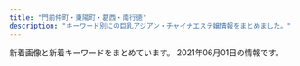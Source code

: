```yaml
---
title: "門前仲町・東陽町・葛西・南行徳"
description: "キーワード別にの巨乳アジアン・チャイナエステ嬢情報をまとめました。"
---
```


新着画像と新着キーワードをまとめています。
2021年06月01日の情報です。

<DmmAffiliateIns />
<KeywordTable
  shops={
    [
    {
        "url": "http://hi-msg.com/shamballa/",
        "keywords": {},
        "station": "\u7be0\u5d0e\u99c5\u5317\u53e3",
        "img_links": [],
        "name": "Shamballa\uff5e\u30b7\u30e3\u30f3\u30d0\u30e9"
    },
    {
        "name": "\u6d77\u306e\u611b",
        "keywords": {
            "D": 4,
            "G": 4,
            "82": 2,
            "89": 6,
            "C": 14,
            "85": 8,
            "87": 2,
            "86": 2,
            "E": 4,
            "84": 2,
            "90": 2
        },
        "url": "http://www.uminoai.esjp.info/",
        "station": "\u845b\u897f\u99c5\u5317\u53e3",
        "img_links": [
            "http://www.uminoai.esjp.info/files/010-03.jpg",
            "http://www.uminoai.esjp.info/files/013-03.jpg",
            "http://www.uminoai.esjp.info/files/006-03.jpg",
            "http://www.uminoai.esjp.info/files/006.jpg",
            "http://www.uminoai.esjp.info/files/011-02.jpg",
            "http://www.uminoai.esjp.info/files/015.jpg",
            "http://www.uminoai.esjp.info/files/013.jpg",
            "http://www.uminoai.esjp.info/files/015-03.jpg",
            "http://www.uminoai.esjp.info/files/004-02.jpg",
            "http://www.uminoai.esjp.info/files/001-02.jpg",
            "http://www.uminoai.esjp.info/files/010.jpg",
            "http://www.uminoai.esjp.info/files/004-03.jpg",
            "http://www.uminoai.esjp.info/img/top-img01.png",
            "http://www.uminoai.esjp.info/files/001-03.jpg",
            "http://www.uminoai.esjp.info/files/014-02.jpg",
            "http://www.uminoai.esjp.info/files/005.jpg",
            "http://www.uminoai.esjp.info/img/tel.png",
            "http://www.uminoai.esjp.info/img/top-img02.png",
            "http://www.uminoai.esjp.info/files/015-02.jpg",
            "http://www.uminoai.esjp.info/files/002.jpg",
            "http://www.uminoai.esjp.info/files/003.jpg",
            "http://www.uminoai.esjp.info/files/010-02.jpg",
            "http://www.uminoai.esjp.info/files/001.jpg",
            "http://www.uminoai.esjp.info/files/004.jpg",
            "http://www.uminoai.esjp.info/files/008.jpg",
            "http://www.uminoai.esjp.info/files/008-03.jpg",
            "http://www.uminoai.esjp.info/files/013-02.jpg",
            "http://www.uminoai.esjp.info/files/005-03.jpg",
            "http://www.uminoai.esjp.info/files/014-03.jpg",
            "http://www.uminoai.esjp.info/img/call.png",
            "http://www.uminoai.esjp.info/files/007.jpg",
            "http://www.uminoai.esjp.info/photo_news/upimg/26042605d76044c4a6_0.jpg",
            "http://www.uminoai.esjp.info/files/006-02.jpg",
            "http://www.uminoai.esjp.info/files/002-03.jpg",
            "http://www.uminoai.esjp.info/files/007-02.jpg",
            "http://www.uminoai.esjp.info/files/005-02.jpg",
            "http://www.uminoai.esjp.info/files/011.jpg",
            "http://www.uminoai.esjp.info/files/003-02.jpg",
            "http://www.uminoai.esjp.info/files/007-03.jpg",
            "http://www.uminoai.esjp.info/files/002-02.jpg",
            "http://www.uminoai.esjp.info/img/top-img03.png",
            "http://www.uminoai.esjp.info/files/014.jpg",
            "http://www.uminoai.esjp.info/files/011-03.jpg",
            "http://www.uminoai.esjp.info/files/008-02.jpg",
            "http://www.uminoai.esjp.info/files/003-03.jpg"
        ]
    },
    {
        "img_links": [
            "http://surtaop.xyz/templets/default/picture/sm.jpg",
            "http://surtaop.xyz/uploads/210317/1-21031GIH3224.jpg",
            "http://surtaop.xyz/templets/default/picture/rec2.png",
            "http://surtaop.xyz/templets/default/picture/concept.jpg",
            "http://surtaop.xyz/templets/default/picture/line.png",
            "http://surtaop.xyz/uploads/210317/1-21031GIRI13.jpg",
            "http://surtaop.xyz/uploads/210317/1-21031GI550H3.jpg",
            "http://surtaop.xyz/uploads/210317/1-21031GIF5M0.jpg",
            "http://surtaop.xyz/templets/default/picture/int2.png",
            "http://surtaop.xyz/templets/default/picture/sys1.png",
            "http://surtaop.xyz/templets/default/picture/head1.jpg",
            "http://surtaop.xyz/templets/default/picture/mobile.png",
            "http://surtaop.xyz/templets/default/picture/ta0.jpg",
            "http://surtaop.xyz/uploads/210317/1-21031GI910535.jpg",
            "http://surtaop.xyz/templets/default/picture/staff_t.png",
            "http://surtaop.xyz/templets/default/picture/int1.png",
            "http://surtaop.xyz/uploads/210317/1-21031GIPcZ.jpg",
            "http://surtaop.xyz/uploads/210317/1-21031GIK35c.jpg",
            "http://surtaop.xyz/templets/default/picture/interior_t.png",
            "http://surtaop.xyz/templets/default/picture/news.jpg",
            "http://surtaop.xyz/templets/default/picture/int3.png",
            "http://surtaop.xyz/templets/default/picture/rec1.png"
        ],
        "station": "\u6728\u5834\u99c52\u756a\u51fa\u53e3",
        "name": "\u7652\u3057\u306e\u5929\u4f7f",
        "keywords": {
            "D": 1
        },
        "url": "http://surtaop.xyz/"
    },
    {
        "img_links": [
            "http://www.lover.iesjp.com/images/sp_tit_new.png",
            "http://www.lover.iesjp.com/images/tit_new.png",
            "http://www.lover.iesjp.com/files/004-03.jpg",
            "http://www.lover.iesjp.com/images/img_tel.png",
            "http://www.lover.iesjp.com/files/005-02.jpg",
            "http://www.lover.iesjp.com/files/001-02.jpg",
            "http://www.lover.iesjp.com/images/sp_tit_therapist.png",
            "http://www.lover.iesjp.com/files/004.jpg",
            "http://www.lover.iesjp.com/files/002.jpg",
            "http://www.lover.iesjp.com/images/top.jpg",
            "http://www.lover.iesjp.com/images/tit_therapist.png",
            "http://www.lover.iesjp.com/files/002-03.jpg",
            "http://www.lover.iesjp.com/images/sp_top.jpg",
            "http://www.lover.iesjp.com/files/001.jpg",
            "http://www.lover.iesjp.com/files/002-02.jpg",
            "http://www.lover.iesjp.com/files/004-02.jpg",
            "http://www.lover.iesjp.com/files/005-03.jpg",
            "http://www.lover.iesjp.com/files/005.jpg",
            "http://www.lover.iesjp.com/files/001-03.jpg",
            "http://www.lover.iesjp.com/images/maining.jpg"
        ],
        "keywords": {
            "86": 6,
            "C": 6,
            "D": 18,
            "87": 18
        },
        "station": "\u9580\u524d\u4ef2\u753a\u99c56\u756a\u51fa\u53e3",
        "url": "http://www.lover.iesjp.com/",
        "name": "\u897f\u74dc -\u30b9\u30a4\u30ab-"
    },
    {
        "url": "http://eurynome-est.biz/",
        "station": "\u9580\u524d\u4ef2\u753a\u99c54\u756a\u51fa\u53e3",
        "keywords": {},
        "img_links": [
            "http://eurynome-est.biz/css/staff/staff03.png",
            "http://eurynome-est.biz/css/m-head.jpg",
            "http://eurynome-est.biz/css/m-top-right03.jpg",
            "http://eurynome-est.biz/css/staff/staff10.png",
            "http://eurynome-est.biz/css/m-top-right01.jpg",
            "http://eurynome-est.biz/css/m-top-right02.jpg",
            "http://eurynome-est.biz/css/staff/staff01.png",
            "http://eurynome-est.biz/css/m-yejiao.jpg",
            "http://eurynome-est.biz/css/staff/staff091.png",
            "http://eurynome-est.biz/css/m-left.jpg",
            "http://eurynome-est.biz/css/staff/staff031.png",
            "http://eurynome-est.biz/css/top-left01.jpg",
            "http://eurynome-est.biz/css/staff/staff02.png",
            "http://eurynome-est.biz/css/staff/staff07.png",
            "http://eurynome-est.biz/css/m-top-right04.jpg",
            "http://eurynome-est.biz/css/staff/staff101.png",
            "http://eurynome-est.biz/css/staff/staff08.png",
            "http://eurynome-est.biz/css/staff/staff09.png",
            "http://eurynome-est.biz/images/call.png",
            "http://eurynome-est.biz/css/staff/nsta.png",
            "http://eurynome-est.biz/css/staff/staff11.png",
            "http://eurynome-est.biz/css/staff/staff061.png",
            "http://eurynome-est.biz/css/m-right.jpg",
            "http://eurynome-est.biz/css/staff/staff05.png",
            "http://eurynome-est.biz/css/staff/staff06.png",
            "http://eurynome-est.biz/css/m-top02.jpg"
        ],
        "name": "\u30b7\u30f3\u30c7\u30ec\u30e9\u30ac\u30fc\u30eb"
    },
    {
        "img_links": [
            "http://treat-relax.com/css/tel01.png",
            "http://treat-relax.com/staff/mei/01.jpg",
            "http://treat-relax.com/css/nav/nav-001.jpg",
            "http://treat-relax.com/css/nav/nav-005.jpg",
            "http://treat-relax.com/staff/momo/03.jpg",
            "http://treat-relax.com/staff/rumi/01.jpg",
            "http://treat-relax.com/staff/mei/02.jpg",
            "http://treat-relax.com/css/nav/nav-004.jpg",
            "http://treat-relax.com/css/staff/up.jpg",
            "http://treat-relax.com/staff/ami/02.jpg",
            "http://treat-relax.com/staff/nana/01.jpg",
            "http://treat-relax.com/css/top-left0001.jpg",
            "http://treat-relax.com/staff/ami/01.jpg",
            "http://treat-relax.com/staff/ai/01.jpg",
            "http://treat-relax.com/css/top-left02.jpg",
            "http://treat-relax.com/css/nav/nav-003.jpg",
            "http://treat-relax.com/css/staff/new.jpg",
            "http://treat-relax.com/staff/koko/02.jpg",
            "http://treat-relax.com/staff/haru/01.jpg",
            "http://treat-relax.com/staff/momo/02.jpg",
            "http://treat-relax.com/staff/koko/01.jpg",
            "http://treat-relax.com/css/nav/nav-006.jpg",
            "http://treat-relax.com/css/top02.jpg",
            "http://treat-relax.com/css/nav/nav-002.jpg",
            "http://treat-relax.com/staff/momo/01.jpg"
        ],
        "station": "\u897f\u845b\u897f\u99c5\u5357\u53e3",
        "url": "http://treat-relax.com/",
        "name": "\u5929\u4f7f\u306e\u5922",
        "keywords": {}
    },
    {
        "url": "http://www.36do.mensest.com/",
        "img_links": [
            "http://www.36do.mensest.com/files/003.jpg",
            "http://www.36do.mensest.com/images/call.png",
            "http://www.36do.mensest.com/files/001.jpg",
            "http://www.36do.mensest.com/files/002.jpg",
            "http://www.36do.mensest.com/images/m-top003.jpg",
            "http://www.36do.mensest.com/images/foot01.jpg",
            "http://www.36do.mensest.com/files/005.jpg",
            "http://www.36do.mensest.com/images/m-head01.jpg"
        ],
        "station": "\u6d66\u5b89\u99c5\u5357\u53e3",
        "name": "36\u2103",
        "keywords": {
            "87": 6,
            "D": 6,
            "C": 2,
            "86": 2
        }
    },
    {
        "keywords": {
            "\u4e73": 1
        },
        "station": "\u7be0\u5d0e\u99c5\u897f\u53e3",
        "url": "https://277025115.wixsite.com/mysite-1/",
        "name": "MINAEN",
        "img_links": [
            "https://static.wixstatic.com/media/0e987e_88bebfebb7174ba7b6cbf72e7d9319e7~mv2.jpeg",
            "https://static.wixstatic.com/media/0e987e_66dae9fff67a4a7a8ae0dc9e20f796f8~mv2.png",
            "https://static.wixstatic.com/media/0e987e_1b192f7e81e74112b0226c8e6a717c8f~mv2.jpg",
            "https://static.wixstatic.com/media/0e987e_cfdd0d64f4194102b1b5e79b9f13ab93~mv2_d_3225_2419_s_4_2.jpg",
            "https://static.wixstatic.com/media/0e987e_4eea8036a1684d93b818072fe6423fa4~mv2.jpg",
            "https://static.wixstatic.com/media/41d000_8ebb7d13d81ea4139c54644b997e8076.png",
            "https://static.wixstatic.com/media/0e987e_1679ce0bb843404cba048e3d4a181a6c~mv2_d_2207_3225_s_2.jpg",
            "https://static.wixstatic.com/media/0e987e_ecd7951dee7f42ee8d19da6acf10e545~mv2.png",
            "https://static.wixstatic.com/media/0e987e_04865866db29405f837253bbbb514370~mv2.jpg",
            "https://static.wixstatic.com/media/0e987e_64a2635496c2491d87b7a6c3e2a3199f~mv2.png",
            "https://static.wixstatic.com/media/0e987e_a1b224f50322408086988edc5198b273~mv2.jpg",
            "https://static.wixstatic.com/media/1fd55af04cc9e233f6ca4e29b72ebb00.png",
            "https://static.wixstatic.com/media/0e987e_8079ae0f0d664248b7ef2ee6dda92782~mv2.png",
            "https://static.wixstatic.com/media/0e987e_f81114d4a5824d15974d25ecb4b8bdf0~mv2.png"
        ]
    },
    {
        "keywords": {},
        "name": "\u3084\u3059\u3089\u304e",
        "station": "\u8239\u5800\u99c5\u5317\u53e3",
        "img_links": [
            "http://akien.work/fengjing2.jpg",
            "http://akien.work/staff_7170_1544625837499078_1.jpg",
            "http://akien.work/head_2_4332_1544580584367843.jpg",
            "http://akien.work/5.jpeg",
            "http://akien.work/jiejing6.jpg",
            "http://akien.work/jiejing2.jpg",
            "http://akien.work/head_4_4332_1544580584784110.jpg",
            "http://akien.work/jiejing5.jpg",
            "http://akien.work/staff_7559_1547886875744350.jpg",
            "http://akien.work/jiejing4.jpg",
            "http://akien.work/head_1_4332_15445805847677.jpg",
            "http://akien.work/jiejing3.jpg",
            "http://akien.work/jiejing1.jpg",
            "http://akien.work/6.jpeg",
            "http://akien.work/ditu.jpg",
            "http://akien.work/staff_7170_1544625837499078.jpg"
        ],
        "url": "http://akien.work/"
    },
    {
        "keywords": {},
        "name": "\u7652\u697d\u7a7a\u9593",
        "station": "\u9580\u524d\u4ef2\u753a\u99c52\u756a\u51fa\u53e3",
        "url": "http://youandme.jpest.net/",
        "img_links": [
            "http://youandme.jpest.net/uploads//sites/19/2020/09/s_staff.png",
            "http://youandme.jpest.net/uploads//sites/19/elementor/thumbs/3-p6swgwwg5j7ekiwe3jyncj8skmpq1py4x288f0nipo.jpg",
            "http://youandme.jpest.net/uploads//sites/19/2020/12/a4.jpg",
            "http://youandme.jpest.net/uploads//sites/19/elementor/thumbs/g2-p804olasf7eaihdr63i9x5keft4ysk2csirocpsd4s.jpg",
            "http://youandme.jpest.net/uploads//sites/19/elementor/thumbs/g1-p804m4xyks1c74y3i1bcerv2ll8gp0bl4dg18pfddo.jpg",
            "http://youandme.jpest.net/uploads//sites/19/2020/09/top1-6.jpg",
            "http://youandme.jpest.net/uploads//sites/19/2020/09/r2.jpg",
            "http://youandme.jpest.net/uploads//sites/19/2021/05/1.jpg",
            "http://youandme.jpest.net/uploads//sites/19/2020/09/r4.jpg",
            "http://youandme.jpest.net/uploads//sites/19/2021/06/g2.jpg",
            "http://youandme.jpest.net/uploads//sites/19/2021/05/3.jpg",
            "http://youandme.jpest.net/uploads//sites/19/2020/09/g3-2.jpg",
            "http://youandme.jpest.net/uploads//sites/19/2020/12/a3.jpg",
            "http://youandme.jpest.net/uploads//sites/19/2020/09/g5-1.jpg",
            "http://youandme.jpest.net/uploads//sites/19/2020/09/r3.jpg",
            "http://youandme.jpest.net/uploads//sites/19/2021/06/g1.jpg",
            "http://youandme.jpest.net/uploads//sites/19/2020/09/r1.jpg",
            "http://youandme.jpest.net/uploads//sites/19/2020/09/news.jpg",
            "http://youandme.jpest.net/uploads//sites/19/2021/05/2.jpg",
            "http://youandme.jpest.net/uploads//sites/19/2020/12/a2.jpg",
            "http://youandme.jpest.net/uploads//sites/19/2020/12/a1.jpg",
            "http://youandme.jpest.net/uploads//sites/19/2020/09/g4-2.jpg",
            "http://youandme.jpest.net/uploads//sites/19/elementor/thumbs/1-p6swdocgm2rukvlp05kwrcnmwuo7j93f51c0wpgc58.jpg",
            "http://youandme.jpest.net/uploads//sites/19/2020/09/top-6.jpg",
            "http://youandme.jpest.net/uploads//sites/19/elementor/thumbs/2-p6swfamgdszmkp91jurs1xy7qqoyshis11s4nv1xfg.jpg",
            "http://youandme.jpest.net/uploads//sites/19/elementor/thumbs/g3-2-ovtnoxj0herfda8sgqdu3i0ozso844lr0cceku1toc.jpg",
            "http://youandme.jpest.net/uploads//sites/19/2020/09/mobile.jpg",
            "http://youandme.jpest.net/uploads//sites/19/2020/09/pick.jpg"
        ]
    },
    {
        "img_links": [
            "http://www.mens-royal.com/images/s_staff.png",
            "http://www.mens-royal.com/files/067-02.jpg",
            "http://www.mens-royal.com/images/room2.jpg",
            "http://www.mens-royal.com/files/057.jpg",
            "http://www.mens-royal.com/images/top02.jpg",
            "http://www.mens-royal.com/images/room4.jpg",
            "http://www.mens-royal.com/files/072.jpg",
            "http://www.mens-royal.com/images/s_news.png",
            "http://www.mens-royal.com/images/room1.jpg",
            "http://www.mens-royal.com/images/nbj3.jpg",
            "http://www.mens-royal.com/images/s_mobile.png",
            "http://www.mens-royal.com/files/042-02.jpg",
            "http://www.mens-royal.com/images/top01.jpg",
            "http://www.mens-royal.com/files/057-02.jpg",
            "http://www.mens-royal.com/images/room3.jpg",
            "http://www.mens-royal.com/images/s_pick.png",
            "http://www.mens-royal.com/images/link/koko_200x40.png",
            "http://www.mens-royal.com/files/067.jpg",
            "http://www.mens-royal.com/files/071.jpg",
            "http://www.mens-royal.com/files/071-02.jpg",
            "http://www.mens-royal.com/files/072-02.jpg",
            "http://www.mens-royal.com/images/girl-z2.jpg",
            "http://www.mens-royal.com/files/063-02.jpg",
            "http://www.mens-royal.com/images/s_link.png",
            "http://www.mens-royal.com/images/girl-z1.jpg",
            "http://www.mens-royal.com/files/063.jpg",
            "http://www.mens-royal.com/files/042.jpg",
            "http://www.mens-royal.com/images/mobile.jpg"
        ],
        "keywords": {
            "F": 4,
            "84": 2,
            "E": 4,
            "C": 16,
            "88": 8,
            "D": 2,
            "87": 2
        },
        "station": "\u845b\u897f\u99c5\u897f\u53e3",
        "name": "Royal\uff5e\u30ed\u30a4\u30e4\u30eb\uff5e",
        "url": "http://www.mens-royal.com/"
    },
    {
        "station": "\u9580\u524d\u4ef2\u753a\u99c52\u756a\u53e3",
        "name": "C\u2019EST SI BON -\u30bb\u30fb\u30b7\u30fb\u30dc\u30f3-",
        "img_links": [
            "http://cest-si-bon.tokyo/images/st/st_riku.jpg",
            "http://cest-si-bon.tokyo/images/st/st_natsu.jpg",
            "http://cest-si-bon.tokyo/images/st/st_kai.jpg",
            "https://cest-si-bon.tokyo/images/topimage/photo_4.jpg",
            "http://cest-si-bon.tokyo/images/topimage/photo_5.jpg",
            "http://cest-si-bon.tokyo/images/topimage/photo_2.jpg",
            "https://cest-si-bon.tokyo/images/share/sptel.png",
            "http://cest-si-bon.tokyo/images/st/st_sakura.jpg",
            "http://cest-si-bon.tokyo/images/topimage/photo_1.jpg",
            "https://cest-si-bon.tokyo/images/share/pagetop.png",
            "http://cest-si-bon.tokyo/images/st/st_kuu.jpg",
            "https://cest-si-bon.tokyo/images/topimage/photo_5.jpg",
            "https://cest-si-bon.tokyo/images/st/st_natsu.jpg",
            "https://cest-si-bon.tokyo/images/topimage/photo_1.jpg",
            "http://cest-si-bon.tokyo/images/topimage/photo_4.jpg",
            "https://cest-si-bon.tokyo/images/st/st_kai.jpg",
            "http://cest-si-bon.tokyo/images/share/sptel.png",
            "https://cest-si-bon.tokyo/images/st/st_juri.jpg",
            "http://cest-si-bon.tokyo/images/share/pagetop.png",
            "https://cest-si-bon.tokyo/images/share/tel.png",
            "http://cest-si-bon.tokyo/images/share/tel.png",
            "https://cest-si-bon.tokyo/images/st/st_kuu.jpg",
            "https://cest-si-bon.tokyo/images/topimage/photo_2.jpg",
            "http://cest-si-bon.tokyo/images/st/st_juri.jpg",
            "https://cest-si-bon.tokyo/images/st/st_riku.jpg",
            "https://cest-si-bon.tokyo/images/st/st_sakura.jpg"
        ],
        "url": "https://cest-si-bon.tokyo/",
        "keywords": {
            "\u4e73": 11,
            "\u5de8\u4e73": 11,
            "C": 78,
            "E": 11,
            "D": 13
        }
    },
    {
        "keywords": {
            "87": 42,
            "C": 6,
            "88": 6,
            "E": 6,
            "89": 6,
            "D": 30,
            "G": 12
        },
        "name": "\u7652\u3057\u306e\u68ee",
        "img_links": [
            "http://www.iyashinomori.mensest.com/files/007.jpg",
            "http://www.iyashinomori.mensest.com/files/002-02.jpg",
            "http://www.iyashinomori.mensest.com/files/002.jpg",
            "http://www.iyashinomori.mensest.com/images/mainimg01.png",
            "http://www.iyashinomori.mensest.com/files/003.jpg",
            "http://www.iyashinomori.mensest.com/images/sw_tel.png",
            "http://www.iyashinomori.mensest.com/files/007-02.jpg",
            "http://www.iyashinomori.mensest.com/files/008-02.jpg",
            "http://www.iyashinomori.mensest.com/files/009.jpg",
            "http://www.iyashinomori.mensest.com/files/006-02.jpg",
            "http://www.iyashinomori.mensest.com/images/sp_btn_tel.png",
            "http://www.iyashinomori.mensest.com/files/009-02.jpg",
            "http://www.iyashinomori.mensest.com/files/004-02.jpg",
            "http://www.iyashinomori.mensest.com/images/sp_btn_interior.png",
            "http://www.iyashinomori.mensest.com/files/005-02.jpg",
            "http://www.iyashinomori.mensest.com/images/shop/shop02.jpg",
            "http://www.iyashinomori.mensest.com/images/shop/shop01.jpg",
            "http://www.iyashinomori.mensest.com/files/003-02.jpg",
            "http://www.iyashinomori.mensest.com/files/005.jpg",
            "http://www.iyashinomori.mensest.com/images/shop/shop04.jpg",
            "http://www.iyashinomori.mensest.com/files/001.jpg",
            "http://www.iyashinomori.mensest.com/files/008.jpg",
            "http://www.iyashinomori.mensest.com/images/side_link01.png",
            "http://www.iyashinomori.mensest.com/photo_news/upimg/2515360b4971d57d41_0.jpg",
            "http://www.iyashinomori.mensest.com/files/004.jpg",
            "http://www.iyashinomori.mensest.com/images/side_link02.png",
            "http://www.iyashinomori.mensest.com/images/side_link03.png",
            "http://www.iyashinomori.mensest.com/images/mainimg01_sp.png",
            "http://www.iyashinomori.mensest.com/files/006.jpg",
            "http://www.iyashinomori.mensest.com/images/shop/shop03.jpg",
            "http://www.iyashinomori.mensest.com/images/sw_home.png",
            "http://www.iyashinomori.mensest.com/files/001-02.jpg"
        ],
        "url": "http://www.iyashinomori.mensest.com/",
        "station": "\u845b\u897f\u99c5\u5730\u4e0b\u9244\u535a\u7269\u9928\u53e3"
    },
    {
        "url": "http://k-este.info/",
        "station": "\u897f\u845b\u897f\u99c5\u5317\u53e3",
        "keywords": {},
        "img_links": [],
        "name": "\u30b9\u30a4\u30fc\u30c8\u30cf\u30fc\u30c8"
    },
    {
        "station": "\u845b\u897f\u99c5\u5730\u4e0b\u9244\u535a\u7269\u9928\u53e3",
        "img_links": [
            "https://lovelove.ests.jp/photos/sites/54/2021/05/2021051118313343.jpg",
            "https://lovelove.ests.jp/photos/sites/54/2021/03/2021033018462288.jpg",
            "https://lovelove.ests.jp/photos/sites/54/2021/03/2021033018462349.jpg",
            "https://lovelove.ests.jp/photos/sites/54/2021/05/2021051118312459.jpg",
            "https://lovelove.ests.jp/images/room2.jpg",
            "https://lovelove.ests.jp/images/room4.jpg",
            "https://lovelove.ests.jp/images/room3.jpg",
            "https://lovelove.ests.jp/images/themes/pink/s_newface.png",
            "https://lovelove.ests.jp/images/themes/pink/mobile.jpg",
            "https://lovelove.ests.jp/photos/sites/54/2021/05/2021051118313164.jpg",
            "https://lovelove.ests.jp/photos/sites/54/2021/04/2021040311415296.jpg",
            "https://lovelove.ests.jp/photos/sites/54/2021/05/2021051118312728.jpg",
            "https://lovelove.ests.jp/images/themes/pink/r3.jpg",
            "https://lovelove.ests.jp/photos/sites/54/2021/05/2021051118312535.jpg",
            "https://lovelove.ests.jp/photos/sites/54/2021/05/2021051015192459.jpg",
            "https://lovelove.ests.jp/photos/sites/54/2021/04/2021040118264097.jpg",
            "https://lovelove.ests.jp/photos/sites/54/2021/05/2021051118312994.jpg",
            "https://lovelove.ests.jp/photos/sites/54/2021/05/202105171048262.jpg",
            "https://lovelove.ests.jp/photos/sites/54/2021/05/2021053113080457.jpg",
            "https://lovelove.ests.jp/photos/sites/54/2021/05/2021052210461071.jpg",
            "https://lovelove.ests.jp/images/themes/pink/no2.png",
            "https://lovelove.ests.jp/images/themes/pink/s_staff.png",
            "https://lovelove.ests.jp/images/themes/pink/s_pickup.png",
            "https://lovelove.ests.jp/photos/sites/54/2021/03/2021033018462548.jpg",
            "https://lovelove.ests.jp/images/themes/pink/s_link.png",
            "https://lovelove.ests.jp/images/room1.jpg",
            "https://lovelove.ests.jp/photos/sites/54/2021/05/2021051118313216.jpg",
            "https://lovelove.ests.jp/photos/sites/54/2021/05/2021052210461071-600x800.jpg",
            "https://lovelove.ests.jp/photos/sites/54/2021/05/2021053113080457-600x800.jpg",
            "https://lovelove.ests.jp/photos/sites/54/2021/03/2021033018473374.jpg",
            "https://lovelove.ests.jp/images/themes/pink/s_news.png",
            "https://lovelove.ests.jp/images/themes/pink/s_ranking.png",
            "https://lovelove.ests.jp/photos/sites/54/2021/05/2021051118312640.jpg",
            "https://lovelove.ests.jp/images/themes/pink/no1.png",
            "https://lovelove.ests.jp/images/themes/pink/line.png"
        ],
        "keywords": {
            "87": 20,
            "85": 12,
            "E": 24,
            "C": 34,
            "88": 8,
            "D": 40,
            "86": 32
        },
        "name": "LOVE LOVE",
        "url": "https://lovelove.ests.jp/"
    },
    {
        "url": "http://arm-salon.com/",
        "name": "\u68ee\u306e\u5bb6",
        "img_links": [
            "http://arm-salon.com/staff/sizuka/01.jpg",
            "http://arm-salon.com/pic/head.png",
            "http://arm-salon.com/staff/mika/01mb.jpg",
            "http://arm-salon.com/pic/top.png",
            "http://arm-salon.com/staff/yuna/01mb.jpg",
            "http://arm-salon.com/img/att.png",
            "http://arm-salon.com/staff/sizuka/01mb.jpg",
            "http://arm-salon.com/staff/mika/01.jpg",
            "http://arm-salon.com/staff/sayuri/01.jpg",
            "http://arm-salon.com/img/ttl_staff.png",
            "http://arm-salon.com/staff/hana/01.jpg",
            "http://arm-salon.com/staff/yumi/01mb.jpg",
            "http://arm-salon.com/staff/kana/01.jpg",
            "http://arm-salon.com/staff/yumi/01.jpg",
            "http://arm-salon.com/img/ttl_mobile.png",
            "http://arm-salon.com/staff/momo/01mb.jpg",
            "http://arm-salon.com/staff/kana/01mb.jpg",
            "http://arm-salon.com/staff/sayuri/01mb.jpg",
            "http://arm-salon.com/i/files/homeimg.jpg",
            "http://arm-salon.com/staff/momo/01.jpg",
            "http://arm-salon.com/staff/hana/01mb.jpg",
            "http://arm-salon.com/staff/yuna/01.jpg"
        ],
        "keywords": {
            "C": 17
        },
        "station": "\u897f\u845b\u897f\u99c5\u5317\u53e3"
    },
    {
        "img_links": [],
        "keywords": {},
        "station": "\u845b\u897f\u99c5\u897f\u53e3",
        "name": "\u82b1\u6d77",
        "url": "http://ran.xyz.mn/"
    },
    {
        "url": "http://iyasinote.xyz/",
        "station": "\u6728\u5834\u99c5A4\u51fa\u53e3",
        "img_links": [
            "http://iyasinote.xyz/_src/20272584/tel.png",
            "http://iyasinote.xyz/_src/20272639/index_04.png",
            "http://iyasinote.xyz/_src/20272612/sign.png",
            "http://iyasinote.xyz/_src/20272636/back.png",
            "http://iyasinote.xyz/_src/20272567/sign.png",
            "http://iyasinote.xyz/_src/20272623/back.png",
            "http://iyasinote.xyz/_src/20272643/index_09.png",
            "http://iyasinote.xyz/_src/20272626/sign.png",
            "http://iyasinote.xyz/_src/20272599/back.png",
            "http://iyasinote.xyz/_src/20272569/_x1m6343.jpg",
            "http://iyasinote.xyz/_src/20272642/index_08.png",
            "http://iyasinote.xyz/_src/32108882/img20190623174539069990.jpg",
            "http://iyasinote.xyz/_src/20272583/tel.png",
            "http://iyasinote.xyz/_src/20272644/wechatimg568.jpg",
            "http://iyasinote.xyz/_src/20272581/sign.png",
            "http://iyasinote.xyz/_src/20850006/wechatimg568.jpg",
            "http://iyasinote.xyz/_src/20272568/img20151209023726260995.jpg",
            "http://iyasinote.xyz/_src/20272575/sign.png",
            "http://iyasinote.xyz/_src/20850017/point_blur_jan142021_151523.jpg",
            "http://iyasinote.xyz/_src/20272618/x3.png",
            "http://iyasinote.xyz/_src/20272665/img20160204005259325917.jpg",
            "http://iyasinote.xyz/_src/20272614/x1.png",
            "http://iyasinote.xyz/_src/20272578/b1.png",
            "http://iyasinote.xyz/_src/20272594/x3.png",
            "http://iyasinote.xyz/_src/20272631/x3.png",
            "http://iyasinote.xyz/_src/20272570/dscf1336.jpg",
            "http://iyasinote.xyz/_src/20272588/sign.png",
            "http://iyasinote.xyz/_src/20850011/s2.jpg",
            "http://iyasinote.xyz/_src/20272608/back.png",
            "http://iyasinote.xyz/_src/20272684/s2.jpg",
            "http://iyasinote.xyz/_src/20272683/point_blur_jan142021_151523.jpg",
            "http://iyasinote.xyz/_src/20272628/x1.png",
            "http://iyasinote.xyz/_src/20272640/index_05.png",
            "http://iyasinote.xyz/_src/20272590/x1.png",
            "http://iyasinote.xyz/_src/20272585/back.png",
            "http://iyasinote.xyz/_src/20272602/sign.png",
            "http://iyasinote.xyz/_src/20272641/index_11.png",
            "http://iyasinote.xyz/_src/20272571/img20160403102850637767.jpg",
            "http://iyasinote.xyz/_src/23776259/img20190220201540841954_20210421120550484.jpg",
            "http://iyasinote.xyz/_src/23776260/img20190220201540841954_20210421120550484.jpg",
            "http://iyasinote.xyz/_src/21196925/img20180526163006762357.jpg",
            "http://iyasinote.xyz/_src/20272668/info1.png",
            "http://iyasinote.xyz/_src/20272573/b1.png"
        ],
        "name": "\u30ea\u30d5\u30ec\u30c3\u30b7\u30e5",
        "keywords": {}
    },
    {
        "img_links": [
            "http://yurichan.info/uploads/210222/1-2102220T0412K.jpg",
            "http://yurichan.info/html/dianna_jing/images/room1.jpg",
            "http://yurichan.info/html/dianna_jing/images/room3.jpg",
            "http://yurichan.info/picture/top23.png",
            "http://yurichan.info/picture/photo3.png",
            "http://yurichan.info/picture/s_new.png",
            "http://yurichan.info/picture/end.png",
            "http://yurichan.info/uploads/210326/1-21032614153A55.jpg",
            "http://yurichan.info/uploads/210322/1-21032209452GP.jpg",
            "http://yurichan.info/uploads/210426/1-21042614562BJ.jpg",
            "http://yurichan.info/uploads/210521/1-21052114440JW.jpg",
            "http://yurichan.info/uploads/210409/1-210409103Ta44.jpg",
            "http://yurichan.info/uploads/210219/1-210219153SC08.jpg",
            "http://yurichan.info/picture/i_therapist.png",
            "http://yurichan.info/html/dianna_jing/images/room4.jpg",
            "http://yurichan.info/picture/top22.png",
            "http://yurichan.info/uploads/210422/1-210422104422O6.jpg",
            "http://yurichan.info/uploads/210429/1-2104291253044W.jpg",
            "http://yurichan.info/picture/s_staff.png",
            "http://yurichan.info/html/dianna_jing/images/room2.jpg",
            "http://yurichan.info/uploads/210524/1-21052412413A93.jpg"
        ],
        "url": "http://yurichan.info/",
        "keywords": {
            "E": 2
        },
        "station": "\u884c\u5fb3\u99c5\u5357\u53e3",
        "name": "\u30e6\u30ea\u3061\u3083\u3093"
    },
    {
        "img_links": [
            "https://static.wixstatic.com/media/1789f4_c8e2a255d16e45319c08dc69edef2844~mv2.jpg",
            "https://static.wixstatic.com/media/1789f4_924b58ab79154b06a9cf2728f83f9e16~mv2.jpg",
            "https://static.wixstatic.com/media/a896d9_02f0ebb1776e442eae0ce11dffc92d24.png",
            "https://static.wixstatic.com/media/a896d9_bbced4ca1ed240d9976a39bd584760ec.png",
            "https://static.wixstatic.com/media/1789f4_08db416164264cc2afaf7ab008798109~mv2.jpg",
            "https://static.wixstatic.com/media/96d791_6ff48fcff4404e948713a278d6fba4aa~mv2.jpg",
            "https://static.wixstatic.com/media/1789f4_e147280e483f42899e4b3d5e7caf92f1~mv2.jpg",
            "https://static.wixstatic.com/media/96d791_1be596dd7f23490b9b0e704178290531~mv2.jpg",
            "https://static.wixstatic.com/media/96d791_e28a35375184419e9585c2b4e12ac83e~mv2.jpg",
            "https://static.wixstatic.com/media/1789f4_3504477e9be446b48c38be0412c03b71~mv2.jpg",
            "https://static.wixstatic.com/media/1789f4_eb4dabafdee7459289bbfd43f6719052~mv2.jpg",
            "https://static.wixstatic.com/media/96d791_43e018dca22747c2b765d8aa6bb4730d~mv2.jpg",
            "https://static.wixstatic.com/media/1789f4_6ea9139345054bfa8c0e670f5ff5f608~mv2.jpg",
            "https://static.wixstatic.com/media/1789f4_c6233abd4113483aa0a2bc9c149301de~mv2.jpg",
            "https://static.wixstatic.com/media/1789f4_2fbb8d30cbfd49d58924ba8e468ef7f5~mv2.jpg",
            "https://static.wixstatic.com/media/96d791_5d55c113359a4a188f4a12da11153d08~mv2.png",
            "https://static.wixstatic.com/media/1789f4_37c5ad5eac7c435bbf6465cef4458a93~mv2.jpg",
            "https://static.wixstatic.com/media/96d791_859f31dba3184d118e9eed6302e18ea1~mv2.jpg",
            "https://static.wixstatic.com/media/96d791_817955bbd13f4a11abc0c6ddfbac0f82~mv2.jpg",
            "https://static.wixstatic.com/media/96d791_b9f10a69e3814caf9ca0fd108e450bfa~mv2.jpg",
            "https://static.wixstatic.com/media/96d791_319c152db4f64ca4ae7aaf3dfaa2e545~mv2.jpg",
            "https://static.wixstatic.com/media/96d791_f28a0b63f0e242c58274b246ca243806~mv2.png",
            "https://static.wixstatic.com/media/96d791_9531b0b1bbfc427f8c9fc93875698f78~mv2.jpg",
            "https://static.wixstatic.com/media/96d791_9f931b4f1aa848f686c4852fb4de0023~mv2.jpg",
            "https://static.wixstatic.com/media/96d791_3eb6f202b7134ca182380be13a2eceec~mv2.png",
            "https://static.wixstatic.com/media/96d791_1c10b3e5806b434e9674af60ef5ee259~mv2.jpg"
        ],
        "name": "\u30ef\u30f3\u30c0\u30fc\u30e9\u30f3\u30c9",
        "url": "https://www.es-mensesthe.info/",
        "keywords": {
            "F": 1,
            "C": 12
        },
        "station": "\u897f\u845b\u897f\u99c5\u5317\u53e3"
    },
    {
        "url": "http://www.yeraisha.esjp.info/",
        "keywords": {
            "D": 12,
            "87": 6,
            "88": 2,
            "86": 10,
            "C": 4
        },
        "station": "\u9580\u524d\u4ef2\u753a\u99c51\u756a\u51fa\u53e3",
        "img_links": [
            "http://www.yeraisha.esjp.info/files/014.jpg",
            "http://www.yeraisha.esjp.info/files/011.jpg",
            "http://www.yeraisha.esjp.info/files/002-02.jpg",
            "http://www.yeraisha.esjp.info/photo_news/upimg/287876012472ea7f2e_1.jpg",
            "http://www.yeraisha.esjp.info/photo_news/upimg/541995f8e7a123b0df_1.jpg",
            "http://www.yeraisha.esjp.info/files/007.jpg",
            "http://www.yeraisha.esjp.info/files/015-03.jpg",
            "http://www.yeraisha.esjp.info/files/007-03.jpg",
            "http://www.yeraisha.esjp.info/files/010-02.jpg",
            "http://www.yeraisha.esjp.info/files/015.jpg",
            "http://www.yeraisha.esjp.info/images/call.png",
            "http://www.yeraisha.esjp.info/files/016-02.jpg",
            "http://www.yeraisha.esjp.info/images/m-top003.jpg",
            "http://www.yeraisha.esjp.info/photo_news/upimg/708855fa23e7b29bc6_1.jpg",
            "http://www.yeraisha.esjp.info/photo_news/upimg/235456066b19e7057b_0.jpg",
            "http://www.yeraisha.esjp.info/photo_news/upimg/470435fe983ea66714_0.jpg",
            "http://www.yeraisha.esjp.info/photo_news/upimg/103916020c5436cbc3_0.jpg",
            "http://www.yeraisha.esjp.info/photo_news/upimg/96590602a02528f39e_1.jpg",
            "http://www.yeraisha.esjp.info/images/m-head01.jpg",
            "http://www.yeraisha.esjp.info/images/m-top004.jpg",
            "http://www.yeraisha.esjp.info/files/002-03.jpg",
            "http://www.yeraisha.esjp.info/files/016-03.jpg",
            "http://www.yeraisha.esjp.info/photo_news/upimg/657035f9ba51dd5f6b_0.jpg",
            "http://www.yeraisha.esjp.info/files/014-03.jpg",
            "http://www.yeraisha.esjp.info/files/010.jpg",
            "http://www.yeraisha.esjp.info/files/001.jpg",
            "http://www.yeraisha.esjp.info/photo_news/upimg/569645ff576e68a2f9_1.jpg",
            "http://www.yeraisha.esjp.info/images/foot01.jpg",
            "http://www.yeraisha.esjp.info/files/003-02.jpg",
            "http://www.yeraisha.esjp.info/files/015-02.jpg",
            "http://www.yeraisha.esjp.info/photo_news/upimg/103916020c5436cbc3_1.jpg",
            "http://www.yeraisha.esjp.info/files/011-03.jpg",
            "http://www.yeraisha.esjp.info/files/001-03.jpg",
            "http://www.yeraisha.esjp.info/files/014-02.jpg",
            "http://www.yeraisha.esjp.info/files/003.jpg",
            "http://www.yeraisha.esjp.info/photo_news/upimg/287805fc9ed3c6dfd5_0.jpg",
            "http://www.yeraisha.esjp.info/files/003-03.jpg",
            "http://www.yeraisha.esjp.info/files/010-03.jpg",
            "http://www.yeraisha.esjp.info/files/016.jpg",
            "http://www.yeraisha.esjp.info/photo_news/upimg/541995f8e7a123b0df_0.jpg",
            "http://www.yeraisha.esjp.info/files/001-02.jpg",
            "http://www.yeraisha.esjp.info/files/002.jpg",
            "http://www.yeraisha.esjp.info/files/007-02.jpg",
            "http://www.yeraisha.esjp.info/files/011-02.jpg"
        ],
        "name": "\u591c\u6765\u9999"
    },
    {
        "url": "http://www.nuku-mori.xyz/",
        "station": "\u6771\u967d\u753a\u99c51\u756a\u51fa\u53e3",
        "name": "\u6e29\u3082\u308a",
        "img_links": [
            "http://www.nuku-mori.xyz/images/index-take_12.jpg",
            "http://www.nuku-mori.xyz/images/index-take_09.jpg",
            "http://www.nuku-mori.xyz/images/sys.jpg",
            "http://www.nuku-mori.xyz/images/staff/2/yuki2.jpg",
            "http://www.nuku-mori.xyz/images/nav/c-nav-info.jpg",
            "http://www.nuku-mori.xyz/images/index-take_13.jpg",
            "http://www.nuku-mori.xyz/images/nav/c-nav-sys.jpg",
            "http://www.nuku-mori.xyz/pad/off.jpg",
            "http://www.nuku-mori.xyz/images/index-take_17.jpg",
            "http://www.nuku-mori.xyz/images/nav/index-t_staff.jpg",
            "http://www.nuku-mori.xyz/images/staff/yuri.jpg",
            "http://www.nuku-mori.xyz/images/staff/2/nana.jpg",
            "http://www.nuku-mori.xyz/images/staff/2/mika.jpg",
            "http://www.nuku-mori.xyz/images/index-take_02.jpg",
            "http://www.nuku-mori.xyz/images/index-take_07.jpg",
            "http://www.nuku-mori.xyz/images/index-take_06.jpg",
            "http://www.nuku-mori.xyz/images/staff/2/ami.jpg",
            "http://www.nuku-mori.xyz/images/index-take_21.jpg"
        ],
        "keywords": {
            "C": 6
        }
    },
    {
        "img_links": [
            "https://sweet-queen.ests.jp/images/top.png",
            "https://sweet-queen.ests.jp/photos/sites/12/2018/10/2018100114043182.jpg",
            "http://gekkou2.a1.ies.bz/upload/sites/12/2021/05/202105271756564.jpg",
            "https://sweet-queen.ests.jp/photos/sites/12/2020/07/2020072713102372.jpg",
            "https://sweet-queen.ests.jp/photos/sites/12/2020/02/2020022712250768.jpg",
            "https://sweet-queen.ests.jp/photos/sites/12/2020/12/202012161830054.jpg",
            "https://sweet-queen.ests.jp/photos/sites/12/2020/06/202006221317315.jpg",
            "https://sweet-queen.ests.jp/photos/sites/12/2018/05/201805250756593.jpg",
            "https://sweet-queen.ests.jp/photos/sites/12/2021/05/2021051818354077.jpg",
            "https://sweet-queen.ests.jp/photos/sites/12/2020/12/2020122317270920.jpg",
            "https://sweet-queen.ests.jp/images/s_face.jpg",
            "https://sweet-queen.ests.jp/photos/sites/12/2018/09/2018091109422420.jpg",
            "https://sweet-queen.ests.jp/photos/sites/12/2020/10/2020102718213243.jpg",
            "https://sweet-queen.ests.jp/photos/sites/12/2020/01/2020010912552782.jpg",
            "http://gekkou2.a1.ies.bz/upload/sites/12/2021/05/2021051818354077.jpg",
            "https://sweet-queen.ests.jp/photos/sites/12/2018/06/2018062609292113.jpg",
            "https://sweet-queen.ests.jp/images/s_mobile.jpg",
            "https://sweet-queen.ests.jp/photos/sites/12/2019/09/2019090915443421.jpg",
            "https://sweet-queen.ests.jp/photos/sites/12/2020/02/2020021813422714.jpg",
            "https://sweet-queen.ests.jp/images/s_news.jpg",
            "https://sweet-queen.ests.jp/photos/sites/12/2019/09/2019092614582660.jpg",
            "https://sweet-queen.ests.jp/photos/sites/12/2018/08/2018082509443047.jpg",
            "https://sweet-queen.ests.jp/photos/sites/12/2018/08/2018083009422342.jpg",
            "https://sweet-queen.ests.jp/images/room1.jpg",
            "https://sweet-queen.ests.jp/photos/sites/12/2020/12/2020122317262280.jpg",
            "https://sweet-queen.ests.jp/photos/sites/12/2021/03/2021031516515050.jpg",
            "https://sweet-queen.ests.jp/photos/sites/12/2020/01/2020010611404957.jpg",
            "https://sweet-queen.ests.jp/photos/sites/12/2019/01/2019010713202685.jpg",
            "https://sweet-queen.ests.jp/photos/sites/12/2018/12/2018121114310827.jpg",
            "https://sweet-queen.ests.jp/photos/sites/12/2019/07/2019073011000090.jpg",
            "https://sweet-queen.ests.jp/photos/sites/12/2020/01/2020012916562962.jpg",
            "http://gekkou2.a1.ies.bz/upload/sites/12/2021/05/202105201719141.jpg",
            "https://sweet-queen.ests.jp/images/s_staff.png",
            "https://sweet-queen.ests.jp/photos/sites/12/2021/03/2021032318094325.jpg",
            "https://sweet-queen.ests.jp/photos/sites/12/2018/05/2018052507565947.jpg",
            "https://sweet-queen.ests.jp/images/s_link.png",
            "https://sweet-queen.ests.jp/images/mobile.jpg",
            "https://sweet-queen.ests.jp/photos/sites/12/2018/05/2018052507565915.jpg",
            "https://sweet-queen.ests.jp/photos/sites/12/2021/01/2021010819070927.jpg",
            "https://sweet-queen.ests.jp/images/room2.jpg",
            "https://sweet-queen.ests.jp/photos/sites/12/2018/11/2018112411391860.jpg",
            "https://sweet-queen.ests.jp/photos/sites/12/2021/05/202105201719141.jpg",
            "https://sweet-queen.ests.jp/photos/sites/12/2019/03/2019031519301066.jpg",
            "https://sweet-queen.ests.jp/photos/sites/12/2021/05/202105271756564.jpg",
            "https://sweet-queen.ests.jp/photos/sites/12/2020/12/2020120213320379.jpg"
        ],
        "url": "https://sweet-queen.ests.jp/",
        "station": "\u884c\u5fb3\u99c5\u5357\u53e3",
        "name": "Sweet Queen\u30fb\u30b9\u30a6\u30a3\u30fc\u30c8\u30af\u30a4\u30fc\u30f3",
        "keywords": {
            "83": 5,
            "90": 1,
            "C": 8,
            "87": 6,
            "88": 1,
            "84": 1,
            "86": 9,
            "F": 1,
            "E": 5,
            "85": 5,
            "89": 1,
            "D": 16,
            "82": 3
        }
    },
    {
        "name": "\u30aa\u30ea\u30aa\u30f3",
        "img_links": [
            "http://www.es-orion.click/images/line.png",
            "http://www.es-orion.click/images/rem.jpg",
            "http://www.es-orion.click/img/sayaka2.jpg",
            "http://www.es-orion.click/images/1.jpg",
            "http://www.es-orion.click/images/tel.jpg",
            "http://www.es-orion.click/images/interior_t.jpg",
            "http://www.es-orion.click/img/mayu.jpg",
            "http://www.es-orion.click/img/ami.jpg",
            "http://www.es-orion.click/images/int2.jpg",
            "http://www.es-orion.click/images/staff_t.jpg",
            "http://www.es-orion.click/img/serina.jpg",
            "http://www.es-orion.click/images/news.jpg",
            "http://www.es-orion.click/img/naomi1.jpg",
            "http://www.es-orion.click/img/yuyu1.jpg",
            "http://www.es-orion.click/img/yuyu.jpg",
            "http://www.es-orion.click/img/sayaka1.jpg",
            "http://www.es-orion.click/img/erin.jpg",
            "http://www.es-orion.click/img/suzu1.jpg",
            "http://www.es-orion.click/img/hikari1.jpg",
            "http://www.es-orion.click/img/erin1.jpg",
            "http://www.es-orion.click/img/suzu.jpg",
            "http://www.es-orion.click/img/runa1.jpg",
            "http://www.es-orion.click/images/sys1.jpg",
            "http://www.es-orion.click/images/int1.jpg",
            "http://www.es-orion.click/images/info.jpg",
            "http://www.es-orion.click/img/sayaka.jpg",
            "http://www.es-orion.click/img/emili1.jpg",
            "http://www.es-orion.click/img/hikari.jpg",
            "http://www.es-orion.click/images/mobile.jpg",
            "http://www.es-orion.click/img/runa.jpg",
            "http://www.es-orion.click/images/2.jpg",
            "http://www.es-orion.click/img/natu.jpg",
            "http://www.es-orion.click/img/miwa.jpg",
            "http://www.es-orion.click/img/natu1.jpg",
            "http://www.es-orion.click/img/momoko1.jpg",
            "http://www.es-orion.click/images/ac1.jpg",
            "http://www.es-orion.click/img/kaori.jpg",
            "http://www.es-orion.click/images/4.jpg",
            "http://www.es-orion.click/img/ami1.jpg",
            "http://www.es-orion.click/images/3.jpg",
            "http://www.es-orion.click/img/miwa1.jpg",
            "http://www.es-orion.click/img/mayu1.jpg",
            "http://www.es-orion.click/images/head.jpg",
            "http://www.es-orion.click/img/serina1.jpg",
            "http://www.es-orion.click/img/urara1.jpg",
            "http://www.es-orion.click/img/urara.jpg",
            "http://www.es-orion.click/img/rin1.jpg",
            "http://www.es-orion.click/img/naomi.jpg",
            "http://www.es-orion.click/images/ta.jpg",
            "http://www.es-orion.click/img/kaori1.jpg",
            "http://www.es-orion.click/img/rin.jpg",
            "http://www.es-orion.click/img/momoko.jpg",
            "http://www.es-orion.click/img/emili.jpg"
        ],
        "station": "\u9580\u524d\u4ef2\u753a\u99c55\u756a\u51fa\u53e3",
        "keywords": {},
        "url": "http://www.es-orion.click/"
    },
    {
        "img_links": [
            "http://www.madonna.work/images/tel.jpg",
            "http://www.madonna.work/images/sys1.jpg",
            "http://www.madonna.work/images/head.jpg",
            "http://www.madonna.work/images/staff_t.jpg",
            "http://www.madonna.work/images/2.jpg",
            "http://www.madonna.work/images/1.jpg",
            "http://www.madonna.work/images/news.jpg",
            "http://www.madonna.work/images/int1.jpg",
            "http://www.madonna.work/img/aya1.jpg",
            "http://www.madonna.work/img/yuyu1.jpg",
            "http://www.madonna.work/images/sys2.jpg",
            "http://www.madonna.work/images/4.jpg",
            "http://www.madonna.work/img/mio1.jpg",
            "http://www.madonna.work/images/sys3.jpg",
            "http://www.madonna.work/img/arisa1.jpg",
            "http://www.madonna.work/images/interior_t.jpg",
            "http://www.madonna.work/images/ac2.jpg",
            "http://www.madonna.work/images/ac1.jpg",
            "http://www.madonna.work/images/rec1.jpg",
            "http://www.madonna.work/images/3.jpg",
            "http://www.madonna.work/images/int2.jpg",
            "http://www.madonna.work/images/rec2.jpg",
            "http://www.madonna.work/images/mobile.jpg",
            "http://www.madonna.work/images/info.jpg",
            "http://www.madonna.work/images/sys4.jpg"
        ],
        "url": "http://www.madonna.work/",
        "keywords": {},
        "station": "\u884c\u5fb3\u99c5\u5317\u53e3",
        "name": "\u84ee\u82b1"
    },
    {
        "url": "http://www.momiyoshi.mesthe.com/",
        "station": "\u9580\u524d\u4ef2\u753a\u99c56\u756a\u51fa\u53e3",
        "name": "momiyoshi",
        "img_links": [
            "http://www.momiyoshi.mesthe.com/files/004.jpg",
            "http://www.momiyoshi.mesthe.com/files/008-02.jpg",
            "http://www.momiyoshi.mesthe.com/files/002-02.jpg",
            "http://www.momiyoshi.mesthe.com/files/003-02.jpg",
            "http://www.momiyoshi.mesthe.com/files/001.jpg",
            "http://www.momiyoshi.mesthe.com/images/icon_top.png",
            "http://www.momiyoshi.mesthe.com/images/btn2.png",
            "http://www.momiyoshi.mesthe.com/images/icon_info.png",
            "http://www.momiyoshi.mesthe.com/files/011-02.jpg",
            "http://www.momiyoshi.mesthe.com/files/012.jpg",
            "http://www.momiyoshi.mesthe.com/files/003.jpg",
            "http://www.momiyoshi.mesthe.com/files/005-02.jpg",
            "http://www.momiyoshi.mesthe.com/files/005.jpg",
            "http://www.momiyoshi.mesthe.com/files/008.jpg",
            "http://www.momiyoshi.mesthe.com/files/012-02.jpg",
            "http://www.momiyoshi.mesthe.com/images/icon_tel.png",
            "http://www.momiyoshi.mesthe.com/files/011.jpg",
            "http://www.momiyoshi.mesthe.com/files/013-02.jpg",
            "http://www.momiyoshi.mesthe.com/files/004-02.jpg",
            "http://www.momiyoshi.mesthe.com/images/mainImg_sub2.jpg",
            "http://www.momiyoshi.mesthe.com/files/002.jpg",
            "http://www.momiyoshi.mesthe.com/files/013.jpg",
            "http://www.momiyoshi.mesthe.com/files/001-02.jpg",
            "http://www.momiyoshi.mesthe.com/images/mainImg_sub.jpg",
            "http://www.momiyoshi.mesthe.com/images/icon_staff.png"
        ],
        "keywords": {
            "87": 16,
            "86": 12,
            "D": 24,
            "C": 12,
            "85": 8
        }
    },
    {
        "name": "\u967d\u3060\u307e\u308a",
        "station": "\u6728\u5834\u99c51\u756a\u51fa\u53e3",
        "img_links": [
            "https://fussahoney.work/_src/55644728/img20210424214526317949.jpg",
            "https://fussahoney.work/_src/55644639/navi_02.png",
            "https://fussahoney.work/_src/55644739/back.png",
            "https://fussahoney.work/_src/56512190/wechatimg405_20210527131244185.jpg",
            "https://fussahoney.work/_src/56512195/back.png",
            "https://fussahoney.work/_src/55644649/slider1.png",
            "https://fussahoney.work/_src/55644729/img20210424214526317949.jpg",
            "https://fussahoney.work/_src/55644770/index_08.png",
            "https://fussahoney.work/_src/55644772/index_09.png",
            "https://fussahoney.work/_src/55644685/back.png",
            "https://fussahoney.work/_src/55644660/img20210423214551710442.jpg",
            "https://fussahoney.work/_src/55644641/navi_03.png",
            "https://fussahoney.work/_src/55644747/img20210424215411497301.jpg",
            "https://fussahoney.work/_src/55644774/img20210425125358226802.png",
            "https://fussahoney.work/_src/55932106/cam-21.jpg",
            "https://fussahoney.work/_src/55644651/slider3.png",
            "https://fussahoney.work/_src/55644708/gallery11.jpg",
            "https://fussahoney.work/_src/55644715/back.png",
            "https://fussahoney.work/_src/55644663/img20210424151308520968.jpg",
            "https://fussahoney.work/_src/55644736/img20210424215208455865.jpg",
            "https://fussahoney.work/_src/55644690/gallery2.jpg",
            "https://fussahoney.work/_src/55644701/back.png",
            "https://fussahoney.work/_src/55644768/index_06.png",
            "https://fussahoney.work/_src/56512192/wechatimg405_20210527131244185.jpg",
            "https://fussahoney.work/_src/56512189/wechatimg405_20210527131244185.jpg",
            "https://fussahoney.work/_src/55644678/img20210424195339075333.jpg",
            "https://fussahoney.work/_src/55644668/back.png",
            "https://fussahoney.work/_src/55644764/index_04.png",
            "https://fussahoney.work/_src/55644744/img20210424215411497301.jpg",
            "https://fussahoney.work/_src/55644637/navi_01.png",
            "https://fussahoney.work/_src/55644676/img20210424195227478527.jpg",
            "https://fussahoney.work/_src/55644746/img20210424215411497301.jpg",
            "https://fussahoney.work/_src/55644721/back.png",
            "https://fussahoney.work/_src/55644698/gallery6.jpg",
            "https://fussahoney.work/_src/55644734/img20210424215208455865.jpg",
            "https://fussahoney.work/_src/55644650/slider2.png",
            "https://fussahoney.work/_src/55644680/img20210424195413788207.jpg",
            "https://fussahoney.work/_src/55644694/gallery4.jpg",
            "https://fussahoney.work/_src/55647362/img20210425172639203334.png",
            "https://fussahoney.work/_src/55644653/slider5.png",
            "https://fussahoney.work/_src/55644666/back.png",
            "https://fussahoney.work/_src/55644645/navi_05.png",
            "https://fussahoney.work/_src/56520519/test.jpg",
            "https://fussahoney.work/_src/55644658/img20210423214535183420.jpg",
            "https://fussahoney.work/_src/55644706/gallery-22.jpg",
            "https://fussahoney.work/_src/55644731/img20210424214533972247.jpg",
            "https://fussahoney.work/_src/55644726/img20210424214526317949.jpg",
            "https://fussahoney.work/_src/55644743/img20210424215411497301.jpg",
            "https://fussahoney.work/_src/55644643/navi_04.png",
            "https://fussahoney.work/_src/55644692/gallery3.jpg",
            "https://fussahoney.work/_src/55644733/img20210424215208455865.jpg",
            "https://fussahoney.work/_src/55644688/gallery1.jpg",
            "https://fussahoney.work/_src/55644737/img20210424215208455865.jpg",
            "https://fussahoney.work/_src/56512193/wechatimg405_20210527131244185.jpg",
            "https://fussahoney.work/_src/55644766/index_05.png",
            "https://fussahoney.work/_src/55644659/img20210423214544782918.jpg",
            "https://fussahoney.work/_src/55644730/img20210424214533972247.jpg",
            "https://fussahoney.work/_src/55662289/cam.jpg",
            "https://fussahoney.work/_src/55662126/bannner.png",
            "https://fussahoney.work/_src/55932107/cam-22.jpg",
            "https://fussahoney.work/_src/55644704/gallery-21.jpg",
            "https://fussahoney.work/_src/55644710/gallery22.jpg",
            "https://fussahoney.work/_src/55644749/back.png",
            "https://fussahoney.work/_src/55644727/img20210424214533972247.jpg",
            "https://fussahoney.work/_src/55662288/cam2.jpg",
            "https://fussahoney.work/_src/55644673/back.png",
            "https://fussahoney.work/_src/55644652/slider4.png",
            "https://fussahoney.work/_src/55644696/gallery5.jpg"
        ],
        "url": "https://fussahoney.work/",
        "keywords": {}
    },
    {
        "url": "http://sakura-est.xyz/",
        "keywords": {
            "C": 11
        },
        "img_links": [
            "http://sakura-est.xyz/images/gat.png",
            "http://sakura-est.xyz/images/r04.jpg",
            "http://sakura-est.xyz/images/r03.jpg",
            "http://sakura-est.xyz/images/r01.jpg",
            "http://sakura-est.xyz/images/pickt.png",
            "http://sakura-est.xyz/images/r02.jpg",
            "http://eskk.sakura-est.xyz/uploads//g1-225x300.jpg",
            "http://eskk.sakura-est.xyz/uploads//g5-225x300.jpg",
            "http://sakura-est.xyz/images/tite-staff.png",
            "http://eskk.sakura-est.xyz/uploads//g2-225x300.jpg",
            "http://sakura-est.xyz/images/mobile.png",
            "http://sakura-est.xyz/images/newt.png",
            "http://eskk.sakura-est.xyz/uploads//g4.jpg",
            "http://sakura-est.xyz/images/g0.jpg"
        ],
        "station": "\u897f\u845b\u897f\u99c5\u5357\u53e3",
        "name": "\u685c"
    },
    {
        "keywords": {
            "86": 2,
            "85": 3,
            "83": 1,
            "D": 6
        },
        "station": "\u5357\u884c\u5fb3\u99c5\u5317\u53e3",
        "url": "http://yuki.jpn.cm/",
        "img_links": [
            "http://yuki.jpn.cm/images/s_staff.jpg",
            "http://yuki.jpn.cm/images/top.png",
            "http://yuki.jpn.cm/photos/sites/37/2020/03/2020030510331117.jpg",
            "http://yuki.jpn.cm/photos/sites/37/2020/03/2020030510332648.jpg",
            "http://yuki.jpn.cm/images/end.png",
            "http://yuki.jpn.cm/images/room4.jpg",
            "http://yuki.jpn.cm/images/nbj2.jpg",
            "http://yuki.jpn.cm/photos/sites/37/2020/03/2020030510342475.jpg",
            "http://yuki.jpn.cm/images/s_news.jpg",
            "http://yuki.jpn.cm/photos/sites/37/2020/03/2020030510325253.jpg",
            "http://yuki.jpn.cm/images/room1.jpg",
            "http://yuki.jpn.cm/photos/sites/37/2020/03/2020030510334277.jpg",
            "http://yuki.jpn.cm/images/room2.jpg",
            "http://yuki.jpn.cm/images/room3.jpg",
            "http://yuki.jpn.cm/photos/sites/37/2020/03/202003051033562.jpg",
            "http://yuki.jpn.cm/images/mobile.jpg",
            "http://yuki.jpn.cm/images/1.jpg"
        ],
        "name": "\u3086\u304d"
    },
    {
        "keywords": {
            "C": 16
        },
        "url": "http://est-lux.com/",
        "name": "Aegean Sea\u30fb\u30a8\u30fc\u30b2\u6d77",
        "img_links": [
            "http://est-lux.com/pic/campaign.png",
            "http://est-lux.com/staff/koko/01.jpg",
            "http://est-lux.com/staff/aya/01.jpg",
            "http://est-lux.com/img/ttl_recbnr.png",
            "http://est-lux.com/staff/koko/01mb.jpg",
            "http://est-lux.com/staff/miharu/01.jpg",
            "http://est-lux.com/staff/rina/01mb.jpg",
            "http://est-lux.com/img/ttl_mobile.png",
            "http://est-lux.com/staff/sakura/01mb.jpg",
            "http://est-lux.com/i/files/homeimg.jpg",
            "http://est-lux.com/staff/miharu/01mb.jpg",
            "http://est-lux.com/staff/momo/01mb.jpg",
            "http://est-lux.com/staff/haruka/01.jpg",
            "http://est-lux.com/pic/head.png",
            "http://est-lux.com/staff/momo/01.jpg",
            "http://est-lux.com/staff/aya/01mb.jpg",
            "http://est-lux.com/img/ttl_staff.png",
            "http://est-lux.com/staff/haruka/01mb.jpg",
            "http://est-lux.com/staff/rina/01.jpg",
            "http://est-lux.com/img/access/address.png",
            "http://est-lux.com/staff/sakura/01.jpg"
        ],
        "station": "\u845b\u897f\u99c5\u4e2d\u592e\u53e3"
    },
    {
        "station": "\u884c\u5fb3\u99c5",
        "name": "Angel Islands",
        "img_links": [
            "http://blue-est.xyz/images/miyu.jpg",
            "http://blue-est.xyz/images/runa.jpg",
            "http://blue-est.xyz/images/g1.jpg",
            "http://blue-est.xyz/images/mimi.jpg",
            "http://blue-est.xyz/images/g18.jpg",
            "http://blue-est.xyz/images/pickt.png",
            "http://blue-est.xyz/images/g7.jpg",
            "http://blue-est.xyz/images/moe.jpg",
            "http://blue-est.xyz/images/ayk.jpg",
            "http://blue-est.xyz/images/h1.jpg",
            "http://blue-est.xyz/images/y.jpg",
            "http://blue-est.xyz/images/g9.jpg",
            "http://blue-est.xyz/images/tite-staff.png",
            "http://blue-est.xyz/images/h2.jpg",
            "http://blue-est.xyz/images/g8.jpg",
            "http://blue-est.xyz/images/laki.jpg",
            "http://blue-est.xyz/images/lisa.jpg",
            "http://blue-est.xyz/images/ggg.jpg",
            "http://blue-est.xyz/images/ayi.jpg",
            "http://blue-est.xyz/images/g0.jpg",
            "http://blue-est.xyz/images/my.jpg",
            "http://blue-est.xyz/images/mina.jpg",
            "http://blue-est.xyz/images/aya.jpg",
            "http://blue-est.xyz/images/nnm.jpg",
            "http://blue-est.xyz/images/gat.png",
            "http://blue-est.xyz/images/nana.jpg",
            "http://blue-est.xyz/images/mm.jpg",
            "http://blue-est.xyz/images/kaori.jpg",
            "http://blue-est.xyz/images/na.jpg",
            "http://blue-est.xyz/images/r01.jpg",
            "http://blue-est.xyz/images/newt.png",
            "http://blue-est.xyz/images/momo.jpg",
            "http://blue-est.xyz/images/hana.jpg",
            "http://blue-est.xyz/images/g6.jpg",
            "http://blue-est.xyz/images/r02.jpg",
            "http://blue-est.xyz/images/sr.jpg",
            "http://blue-est.xyz/images/g101.jpg",
            "http://blue-est.xyz/images/saki.jpg",
            "http://blue-est.xyz/images/g4.jpg",
            "http://blue-est.xyz/images/top.png",
            "http://blue-est.xyz/images/mla.jpg",
            "http://blue-est.xyz/images/lili.jpg",
            "http://blue-est.xyz/images/mobile.png",
            "http://blue-est.xyz/images/g5.jpg",
            "http://blue-est.xyz/images/lie.jpg"
        ],
        "keywords": {
            "85": 1,
            "C": 7,
            "E": 1
        },
        "url": "http://blue-est.xyz/"
    },
    {
        "station": "\u897f\u845b\u897f\u99c5\u5357\u53e3",
        "img_links": [],
        "keywords": {},
        "name": "CUTE GIRLS",
        "url": "https://cg.uouono.com/"
    },
    {
        "keywords": {
            "89": 1,
            "87": 1,
            "C": 9,
            "88": 1,
            "90": 1
        },
        "name": "\u723d\u5065",
        "url": "http://www.styleone.cf/sk/",
        "img_links": [
            "http://www.styleone.cf/sk/wp-content/themes/800/picture/side_mobile.png",
            "http://www.styleone.cf/sk/room/images/room1.jpg",
            "http://www.styleone.cf/sk/wp-content/themes/800/picture/tit_pick.jpg",
            "http://www.styleone.cf/sk/wp-content/themes/800/picture/end.jpg",
            "http://www.styleone.cf/sk/room/images/room4.jpg",
            "http://www.styleone.cf/sk/wp-content/themes/800/images/border-bottom.png",
            "http://www.styleone.cf/sk/wp-content/themes/800/picture/bg_comend.jpg",
            "http://www.styleone.cf/sk/wp-content/themes/800/picture/lb.png",
            "http://www.styleone.cf/sk/wp-content/themes/800/images/bg_comend.jpg",
            "http://www.styleone.cf/sk/wp-content/themes/800/picture/pic_girl04.jpg",
            "http://www.styleone.cf/sk/room/images/room3.jpg",
            "http://www.styleone.cf/sk/wp-content/themes/800/picture/pic_girl01.jpg",
            "http://www.styleone.cf/sk/wp-content/themes/800/picture/pic_girl03.jpg",
            "http://www.styleone.cf/sk/wp-content/themes/800/picture/top.png",
            "http://www.styleone.cf/sk/wp-content/themes/800/images/end.jpg",
            "http://www.styleone.cf/sk/room/images/room2.jpg",
            "http://www.styleone.cf/sk/wp-content/themes/800/picture/girl.png",
            "http://www.styleone.cf/sk/wp-content/themes/800/picture/tit_staff.jpg",
            "http://www.styleone.cf/sk/wp-content/themes/800/picture/pic_girl02.jpg",
            "http://www.styleone.cf/sk/wp-content/themes/800/picture/tit_news.png",
            "http://www.styleone.cf/sk/wp-content/themes/800/picture/border-bottom.png",
            "http://www.styleone.cf/sk/wp-content/themes/800/picture/rb.png"
        ],
        "station": "\u845b\u897f\u99c5\u5357\u53e3"
    },
    {
        "url": "http://sakurairo.msa.jp/",
        "name": "\u685c\u8272",
        "img_links": [
            "http://sakurairo.msa.jp/images/top_flash_02.jpg",
            "http://sakurairo.msa.jp/images/home/index_19.png",
            "http://sakurairo.msa.jp/images/staff/staff_01.png",
            "http://sakurairo.msa.jp/images/home/index_15.png",
            "http://sakurairo.msa.jp/images/staff/staff_03.png",
            "http://sakurairo.msa.jp/images/top/top_02.jpg",
            "http://sakurairo.msa.jp/images/home/top.jpg",
            "http://sakurairo.msa.jp/images/top_01.png",
            "http://sakurairo.msa.jp/images/home/index_12.png",
            "http://sakurairo.msa.jp/images/staff/staff_01d.jpg",
            "http://sakurairo.msa.jp/images/top/top_01.jpg",
            "http://sakurairo.msa.jp/images/home/index_a.png",
            "http://sakurairo.msa.jp/images/top_flash_01.jpg",
            "http://sakurairo.msa.jp/images/staff/staff_03d.jpg",
            "http://sakurairo.msa.jp/images/home/index_09.png",
            "http://sakurairo.msa.jp/images/top/top_04.jpg",
            "http://sakurairo.msa.jp/images/home/index_01.png",
            "http://sakurairo.msa.jp/images/top/top_08.png",
            "http://sakurairo.msa.jp/images/home/index_05.png",
            "http://sakurairo.msa.jp/images/staff/staff_02d.jpg",
            "http://sakurairo.msa.jp/images/home/index_13.png",
            "http://sakurairo.msa.jp/images/top_04.png",
            "http://sakurairo.msa.jp/images/top/top_05.jpg",
            "http://sakurairo.msa.jp/images/home/campaign_01.jpg",
            "http://sakurairo.msa.jp/images/home/index_06.png",
            "http://sakurairo.msa.jp/images/home/campaign_02.jpg",
            "http://sakurairo.msa.jp/images/top/top_06.jpg",
            "http://sakurairo.msa.jp/images/home/index_11.png",
            "http://sakurairo.msa.jp/images/home/index_17.png",
            "http://sakurairo.msa.jp/images/home/index_07.png",
            "http://sakurairo.msa.jp/images/home/index_tel.png",
            "http://sakurairo.msa.jp/images/home/index_b.png",
            "http://sakurairo.msa.jp/images/home/index_c.png",
            "http://sakurairo.msa.jp/images/staff/staff_04d.jpg",
            "http://sakurairo.msa.jp/images/home/index_10.png",
            "http://sakurairo.msa.jp/images/headerParts01.png",
            "http://sakurairo.msa.jp/images/home/index_14.png",
            "http://sakurairo.msa.jp/images/staff/staff_07e.jpg",
            "http://sakurairo.msa.jp/images/page_top.png",
            "http://sakurairo.msa.jp/images/home/index_d.png",
            "http://sakurairo.msa.jp/images/top/top_03.jpg",
            "http://sakurairo.msa.jp/images/top_02.png"
        ],
        "station": "\u884c\u5fb3\u99c5\u5357\u53e3",
        "keywords": {
            "C": 1,
            "85": 2,
            "84": 1,
            "D": 3,
            "86": 1
        }
    },
    {
        "keywords": {
            "H": 12,
            "\u30bb\u30af\u30b7\u30fc": 3,
            "93": 3,
            "90": 3,
            "95": 6,
            "92": 3,
            "G": 6,
            "C": 13
        },
        "name": "\u3071\u3044\u306a\u3063\u3077\u308b",
        "img_links": [
            "http://rihanna.xyz.mn/images/img_service05.jpg",
            "http://rihanna.xyz.mn/images/card.png",
            "http://rihanna.xyz.mn/images/room4.jpg",
            "http://rihanna.xyz.mn/photos/sites/6/2021/06/2021060105485735.jpg",
            "http://rihanna.xyz.mn/images/room6.jpg",
            "http://rihanna.xyz.mn/images/img_service04.jpg",
            "http://rihanna.xyz.mn/images/img_service07.jpg",
            "http://rihanna.xyz.mn/images/img_service06.jpg",
            "http://rihanna.xyz.mn/photos/sites/6/2021/04/2021042604202751.jpg",
            "http://rihanna.xyz.mn/photos/sites/6/2021/04/2021042604231363.jpg",
            "http://rihanna.xyz.mn/photos/sites/6/2021/05/202105121115433.jpg",
            "http://rihanna.xyz.mn/images/fues200.png",
            "http://rihanna.xyz.mn/images/link_nav03.png",
            "http://rihanna.xyz.mn/images/img_service01.jpg",
            "http://rihanna.xyz.mn/images/staff01.png",
            "http://rihanna.xyz.mn/images/top.png",
            "http://rihanna.xyz.mn/images/link_nav05.png",
            "http://rihanna.xyz.mn/images/room2.jpg",
            "http://rihanna.xyz.mn/images/tit_service.png",
            "http://rihanna.xyz.mn/images/tit_staff.png",
            "http://rihanna.xyz.mn/images/end.png",
            "http://rihanna.xyz.mn/images/img_service03.jpg",
            "http://rihanna.xyz.mn/images/link_nav04.png",
            "http://rihanna.xyz.mn/images/room3.jpg",
            "http://rihanna.xyz.mn/images/img_service09.jpg",
            "http://rihanna.xyz.mn/photos/sites/6/2021/04/2021042904450394.jpg",
            "http://rihanna.xyz.mn/images/link_nav06.png",
            "http://rihanna.xyz.mn/images/link_nav01.png",
            "http://rihanna.xyz.mn/images/room5.jpg",
            "http://rihanna.xyz.mn/images/room1.jpg",
            "http://rihanna.xyz.mn/images/img_service02.jpg",
            "http://rihanna.xyz.mn/images/link_nav02.png",
            "http://rihanna.xyz.mn/images/img_service08.jpg",
            "http://rihanna.xyz.mn/images/staff_line.jpg"
        ],
        "station": "\u897f\u845b\u897f\u99c5\u5317\u53e3",
        "url": "http://rihanna.xyz.mn/"
    },
    {
        "name": "\u7483\u6765",
        "img_links": [
            "http://arelaxchel.este88.com/img/momo1.jpg",
            "http://arelaxchel.este88.com/img/kixyoko1.jpg",
            "http://arelaxchel.este88.com/images/ph1.jpg",
            "http://arelaxchel.este88.com/img/kaori1.jpg",
            "http://arelaxchel.este88.com/img/mika1.jpg",
            "http://arelaxchel.este88.com/images/r02.jpg",
            "http://arelaxchel.este88.com/images/mika1.jpg",
            "http://arelaxchel.este88.com/gals/risa1.jpg",
            "http://arelaxchel.este88.com/images/momo1.jpg",
            "http://arelaxchel.este88.com/images/r04.jpg",
            "http://arelaxchel.este88.com/images/kixyoko1.jpg",
            "http://arelaxchel.este88.com/gals/sayuri1.jpg",
            "http://arelaxchel.este88.com/images/kaori1.jpg",
            "http://arelaxchel.este88.com/gals/koko1.jpg",
            "http://arelaxchel.este88.com/images/r01.jpg"
        ],
        "keywords": {},
        "station": "\u6d66\u5b89\u99c5\u5357\u53e3",
        "url": "http://arelaxchel.este88.com/"
    },
    {
        "keywords": {},
        "url": "http://himekawa.iyasi.me/",
        "img_links": [
            "http://himekawa.iyasi.me/images/staff_one/staff_ba.png",
            "http://himekawa.iyasi.me/images/home/top.jpg",
            "http://himekawa.iyasi.me/images/massage/massage_03b.jpg",
            "http://himekawa.iyasi.me/images/massage/massage_02a.jpg",
            "http://himekawa.iyasi.me/images/staff_image/staff_03b.jpg",
            "http://himekawa.iyasi.me/images/massage/massage_la.jpg",
            "http://himekawa.iyasi.me/images/top/top_01.jpg",
            "http://himekawa.iyasi.me/images/massage/massage_03a.jpg",
            "http://himekawa.iyasi.me/images/demo/slider/images/slide2.png",
            "http://himekawa.iyasi.me/images/top/top_02.jpg",
            "http://himekawa.iyasi.me/images/demo/slider/images/slide1.png",
            "http://himekawa.iyasi.me/images/index_page_top.png",
            "http://himekawa.iyasi.me/images/staff_image/staff_02a.jpg",
            "http://himekawa.iyasi.me/images/staff_image/staff_06a.jpg",
            "http://himekawa.iyasi.me/images/home/index_11.jpg",
            "http://himekawa.iyasi.me/images/home/index_tel.jpg",
            "http://himekawa.iyasi.me/images/massage/massage_02b.jpg",
            "http://himekawa.iyasi.me/images/staff_image/staff_01a.jpg",
            "http://himekawa.iyasi.me/images/massage/massage_01b.jpg",
            "http://himekawa.iyasi.me/images/top/top_08.png",
            "http://himekawa.iyasi.me/images/top/top_05.jpg",
            "http://himekawa.iyasi.me/images/staff_image/staff_06b.jpg",
            "http://himekawa.iyasi.me/images/massage/massage_04b.jpg",
            "http://himekawa.iyasi.me/images/massage/massage_01a.jpg",
            "http://himekawa.iyasi.me/images/demo/slider/images/slide3.png",
            "http://himekawa.iyasi.me/images/top/top_03.jpg",
            "http://himekawa.iyasi.me/images/top/top_06.jpg",
            "http://himekawa.iyasi.me/images/massage/massage_04a.jpg",
            "http://himekawa.iyasi.me/images/home/index_13.jpg",
            "http://himekawa.iyasi.me/images/staff_image/staff_04a.jpg",
            "http://himekawa.iyasi.me/images/staff/staff_top.png",
            "http://himekawa.iyasi.me/images/top/top_04.jpg"
        ],
        "station": "\u5357\u884c\u5fb3\u99c5\u5357\u53e3",
        "name": "HimeKawa"
    },
    {
        "name": "\u30b0\u30ea\u30fc\u30f3",
        "station": "\u6771\u967d\u753a\u99c52\u756a\u51fa\u53e3",
        "url": "http://green-es.info/",
        "img_links": [
            "http://green-es.info/images/staff_t.jpg",
            "http://green-es.info/img/rika.jpg",
            "http://green-es.info/images/5.jpg",
            "http://green-es.info/img/haru1.jpg",
            "http://green-es.info/img/risa1.jpg",
            "http://green-es.info/images/news.jpg",
            "http://green-es.info/img/koko.jpg",
            "http://green-es.info/images/tp.png",
            "http://green-es.info/images/interior.png",
            "http://green-es.info/images/rem.jpg",
            "http://green-es.info/images/1.jpg",
            "http://green-es.info/images/mobile.jpg",
            "http://green-es.info/img/eri.jpg",
            "http://green-es.info/img/yuki.jpg",
            "http://green-es.info/img/risa.jpg",
            "http://green-es.info/img/eri1.jpg",
            "http://green-es.info/img/rika1.jpg",
            "http://green-es.info/images/3.jpg",
            "http://green-es.info/img/haru.jpg",
            "http://green-es.info/images/tt.jpg",
            "http://green-es.info/img/koko1.jpg",
            "http://green-es.info/images/2.jpg",
            "http://green-es.info/img/yuki1.jpg",
            "http://green-es.info/images/6.jpg",
            "http://green-es.info/images/4.jpg",
            "http://green-es.info/images/interior_t.jpg"
        ],
        "keywords": {
            "92": 1,
            "85": 1,
            "87": 2,
            "86": 1,
            "89": 1
        }
    },
    {
        "url": "https://love-forever.ests.jp/",
        "img_links": [
            "https://love-forever.ests.jp/photos/17/8156/202105/2105191f3232u0.jpeg",
            "https://love-forever.ests.jp/photos/17/8156/202105/2105191f0015163.jpeg",
            "https://love-forever.ests.jp/photos/17/8156/202105/2105191f2294052.jpeg",
            "https://love-forever.ests.jp/photos/17/8156/202105/2105191f2211448.jpeg",
            "https://love-forever.ests.jp/themes/love-forever.ests.jp/template/assets/images/bg_bottom04.jpg",
            "https://file.jp-navi.info/17/8156/202105/2105191f124j09.jpeg",
            "https://love-forever.ests.jp/photos/17/8156/202105/210519200t5e23.jpeg",
            "https://file.jp-navi.info/17/8156/202105/2105191f3232u0.jpeg",
            "https://love-forever.ests.jp/photos/17/8156/202105/2105191931219208.jpeg",
            "https://love-forever.ests.jp/photos/17/8156/202105/2105191f124j09.jpeg",
            "https://love-forever.ests.jp/themes/love-forever.ests.jp/template/assets/images/bg_bottom01.jpg",
            "https://love-forever.ests.jp/photos/17/8156/202105/2105191a95110q.jpeg",
            "https://love-forever.ests.jp/photos/17/8156/202105/210519193132uj.jpeg",
            "https://love-forever.ests.jp/photos/17/8156/202105/2105201045461049.png",
            "https://file.jp-navi.info/17/8156/202105/2105191a95110q.jpeg",
            "https://love-forever.ests.jp/photos/17/8156/202105/2105191f1332238.jpeg",
            "https://assets.jp-navi.info/images/images/es-thumbnail.png",
            "https://love-forever.ests.jp/themes/love-forever.ests.jp/template/assets/images/bg_bottom03.jpg",
            "https://love-forever.ests.jp/themes/love-forever.ests.jp/template/assets/images/bg_bottom02.jpg",
            "https://file.jp-navi.info/17/8156/202105/2105191f2211448.jpeg",
            "https://love-forever.ests.jp/photos/17/8156/202105/210519105403p59.png",
            "https://love-forever.ests.jp/photos/17/8156/202105/210519200uuj3.jpeg",
            "https://love-forever.ests.jp/photos/17/8156/202105/2105191f332ql.jpeg",
            "https://love-forever.ests.jp/photos/17/8156/202105/210519200u222k.jpeg",
            "https://love-forever.ests.jp/photos/17/8156/202105/210519200z43u8.jpeg"
        ],
        "keywords": {
            "84": 20,
            "D": 3,
            "E": 1,
            "86": 10,
            "89": 10
        },
        "station": "\u884c\u5fb3\u99c5",
        "name": "Love Forever"
    },
    {
        "url": "http://gakuen.xyz.mn/",
        "station": "\u884c\u5fb3\u99c5\u5357\u53e3",
        "keywords": {
            "E": 4,
            "D": 8,
            "F": 4
        },
        "img_links": [
            "http://gakuen.xyz.mn/photos/sites/71/2020/06/2020062110420119.jpg",
            "http://gakuen.xyz.mn/photos/sites/71/2019/10/2019102420321841.jpg",
            "http://gakuen.xyz.mn/photos/sites/71/2020/10/2020102412595563.jpg",
            "http://gakuen.xyz.mn/photos/sites/71/2020/01/2020011015294716.jpg",
            "http://gakuen.xyz.mn/photos/sites/71/2020/02/2020022618290662.jpg",
            "http://gakuen.xyz.mn/photos/sites/71/2020/11/2020112517584561.jpg",
            "http://gakuen.xyz.mn/photos/sites/71/2021/05/2021050715571489.jpg",
            "http://gakuen.xyz.mn/images/g16.jpg",
            "http://gakuen.xyz.mn/images/g3.jpg",
            "http://gakuen.xyz.mn/photos/sites/71/2021/04/2021040917343160.jpg",
            "http://gakuen.xyz.mn/photos/sites/71/2020/11/2020111416130515.jpg",
            "http://gakuen.xyz.mn/images/g8.jpg",
            "http://gakuen.xyz.mn/photos/sites/71/2020/04/2020040816463188.jpg",
            "http://gakuen.xyz.mn/images/mobile.jpg",
            "http://gakuen.xyz.mn/images/s_staff.jpg",
            "http://gakuen.xyz.mn/photos/sites/71/2020/02/2020020317175855.jpg",
            "http://gakuen.xyz.mn/images/news1.jpg",
            "http://gakuen.xyz.mn/photos/sites/71/2019/10/2019101811500268.jpg",
            "http://gakuen.xyz.mn/images/s_link.jpg",
            "http://gakuen.xyz.mn/photos/sites/71/2020/08/2020081616440837.jpg",
            "http://gakuen.xyz.mn/photos/sites/71/2019/09/2019092719211544.jpg",
            "http://gakuen.xyz.mn/images/g15.jpg",
            "http://gakuen.xyz.mn/images/2.jpg",
            "http://gakuen.xyz.mn/photos/sites/71/2020/02/2020020317060366.jpg",
            "http://gakuen.xyz.mn/images/g17.jpg",
            "http://gakuen.xyz.mn/photos/sites/71/2021/05/2021052120233061-e1621596219264.jpeg",
            "http://gakuen.xyz.mn/photos/sites/71/2020/06/2020061015582330.jpg",
            "http://gakuen.xyz.mn/images/1.jpg",
            "http://gakuen.xyz.mn/photos/sites/71/2020/09/2020092819121522.jpg",
            "http://gakuen.xyz.mn/photos/sites/71/2021/04/2021042719583960-e1619521127868.jpeg",
            "http://gakuen.xyz.mn/images/g10.jpg",
            "http://gakuen.xyz.mn/photos/sites/71/2020/03/2020030915313184.jpeg",
            "http://gakuen.xyz.mn/photos/sites/71/2019/09/2019092719211853.jpg",
            "http://gakuen.xyz.mn/photos/sites/71/2020/07/2020072818553775.jpg",
            "http://gakuen.xyz.mn/photos/sites/71/2020/03/2020032610084881.jpg",
            "http://gakuen.xyz.mn/photos/sites/71/2021/01/2021011516005173.jpeg",
            "http://gakuen.xyz.mn/photos/sites/71/2019/10/2019102816572380.jpg",
            "http://gakuen.xyz.mn/photos/sites/71/2020/01/2020010713430218.jpg",
            "http://gakuen.xyz.mn/images/pick.jpg",
            "http://gakuen.xyz.mn/photos/sites/71/2020/02/2020021414323643.jpg",
            "http://gakuen.xyz.mn/photos/sites/71/2019/11/2019111517040618.jpg",
            "http://gakuen.xyz.mn/photos/sites/71/2019/10/2019101811390877.jpg",
            "http://gakuen.xyz.mn/photos/sites/71/2019/12/2019121619230170.jpg",
            "http://gakuen.xyz.mn/images/g2.jpg",
            "http://gakuen.xyz.mn/photos/sites/71/2021/05/2021050319020862-e1620036139572.jpeg",
            "http://gakuen.xyz.mn/images/top.jpg",
            "http://gakuen.xyz.mn/photos/sites/71/2021/04/2021040917371526.jpg",
            "http://gakuen.xyz.mn/photos/sites/71/2020/12/2020122014304059.jpg",
            "http://gakuen.xyz.mn/photos/sites/71/2020/02/2020022210241571.jpg",
            "http://gakuen.xyz.mn/photos/sites/71/2019/12/2019120817483319.jpg",
            "http://gakuen.xyz.mn/images/info.jpg",
            "http://gakuen.xyz.mn/photos/sites/71/2021/04/2021042810263779.jpg",
            "http://gakuen.xyz.mn/images/info2.jpg",
            "http://gakuen.xyz.mn/photos/sites/71/2021/04/2021041917552189.jpg",
            "http://gakuen.xyz.mn/images/s_cosplay.jpg",
            "http://gakuen.xyz.mn/images/g13.jpg",
            "http://gakuen.xyz.mn/images/g1.jpg",
            "http://gakuen.xyz.mn/images/g7.jpg",
            "http://gakuen.xyz.mn/images/staff_bj3.jpg",
            "http://gakuen.xyz.mn/photos/sites/71/2021/05/202105301553350-e1622357625316.jpeg",
            "http://gakuen.xyz.mn/photos/sites/71/2021/05/2021052120233061.jpeg",
            "http://gakuen.xyz.mn/photos/sites/71/2021/04/2021040917170299-e1617956231868.jpeg"
        ],
        "name": "\u884c\u5fb3\u5b66\u5712"
    },
    {
        "keywords": {},
        "station": "\u884c\u5fb3\u99c5",
        "name": "\u7f8e",
        "img_links": [
            "http://hi-msg.com/mi/img/fla-1.jpg",
            "http://hi-msg.com/mi/img/p-5.jpg",
            "http://hi-msg.com/mi/img/p-00.jpg",
            "http://hi-msg.com/mi/img/p-4.jpg",
            "http://hi-msg.com/mi/img/staff-list-top.jpg",
            "http://hi-msg.com/mi/img/p-7.jpg",
            "http://hi-msg.com/mi/img/p-9.jpg",
            "http://hi-msg.com/mi/img/p-3.jpg",
            "http://hi-msg.com/mi/img/osirase_t.jpg",
            "http://hi-msg.com/mi/img/p-10.jpg",
            "http://hi-msg.com/mi/img/p-8.jpg",
            "http://hi-msg.com/mi/img/p-6.jpg",
            "http://hi-msg.com/mi/img/p-2.jpg",
            "http://hi-msg.com/mi/img/fla.jpg",
            "http://hi-msg.com/mi/img/botton.jpg",
            "http://hi-msg.com/mi/img/p-1.jpg",
            "http://hi-msg.com/mi/img/no.png"
        ],
        "url": "http://hi-msg.com/mi/"
    },
    {
        "station": "\u845b\u897f\u99c5\u897f\u53e3",
        "keywords": {
            "E": 12,
            "85": 12,
            "D": 18,
            "87": 6,
            "C": 27,
            "88": 6,
            "86": 6
        },
        "name": "\u98a8\u7e01",
        "img_links": [
            "http://fuen.iest.info/images/themes/blue/no1.png",
            "http://fuen.iest.info/photos/sites/2/2020/07/2020072110515835.jpg",
            "http://fuen.iest.info/images/themes/blue/no2.png",
            "http://fuen.iest.info/images/room4.jpg",
            "http://fuen.iest.info/photos/sites/2/2020/07/2020072110520047.jpg",
            "http://fuen.iest.info/photos/sites/2/2020/07/2020072110520042.jpg",
            "http://fuen.iest.info/images/room2.jpg",
            "http://fuen.iest.info/images/themes/blue/s_pickup.png",
            "http://fuen.iest.info/images/themes/blue/s_link.png",
            "http://fuen.iest.info/photos/sites/2/2018/12/2018121714525583.jpg",
            "http://fuen.iest.info/images/themes/blue/mobile.jpg",
            "http://fuen.iest.info/images/themes/blue/s_news.png",
            "http://fuen.iest.info/images/themes/blue/line.png",
            "http://fuen.iest.info/images/room3.jpg",
            "http://fuen.iest.info/photos/sites/2/2020/07/2020072110515940.jpg",
            "http://fuen.iest.info/images/themes/blue/s_ranking.png",
            "http://fuen.iest.info/images/themes/blue/r3.jpg",
            "http://fuen.iest.info/images/themes/blue/s_newface.png",
            "http://fuen.iest.info/images/themes/blue/s_zysx.png",
            "http://fuen.iest.info/images/themes/blue/s_staff.png",
            "http://fuen.iest.info/photos/sites/2/2020/07/2020072110520164.jpg",
            "http://fuen.iest.info/images/room1.jpg"
        ],
        "url": "http://fuen.iest.info/"
    },
    {
        "station": "\u884c\u5fb3\u99c5",
        "keywords": {
            "85": 5,
            "D": 10,
            "\u5de8\u4e73": 1,
            "C": 28,
            "86": 5,
            "\u4e73": 1,
            "89": 1,
            "\u80f8": 1,
            "\u30bb\u30af\u30b7\u30fc": 1
        },
        "img_links": [
            "http://sh-honeyspa.work/uploads/180629/1-1P629141950141.png",
            "http://sh-honeyspa.work/uploads/210201/1-21020111123UH.jpg",
            "http://sh-honeyspa.work/uploads/190311/1-1Z3111253164H.jpg",
            "http://sh-honeyspa.work/uploads/190903/1-1ZZ3133G9361.jpg",
            "http://sh-honeyspa.work/uploads/190903/1-1ZZ3133U4960.jpg",
            "http://sh-honeyspa.work/uploads/191115/1-191115100214144.jpg",
            "http://sh-honeyspa.work/templets/default/picture/staff01.jpg",
            "http://sh-honeyspa.work/templets/default/picture/s_news.jpg",
            "http://sh-honeyspa.work/uploads/200812/1-200Q213432R35.jpg",
            "http://sh-honeyspa.work/uploads/200114/1-200114154TN60.jpg",
            "http://sh-honeyspa.work/templets/default/picture/top1.jpg",
            "http://sh-honeyspa.work/uploads/191223/1-19122316264LR.jpg",
            "http://sh-honeyspa.work/uploads/allimg/180703/1-1PF3111J3201.png",
            "http://sh-honeyspa.work/uploads/180703/1-1PF30Z200O9.jpg",
            "http://sh-honeyspa.work/uploads/200608/1-20060P9542X63.jpg",
            "http://sh-honeyspa.work/templets/default/picture/girl-z2.jpg",
            "http://sh-honeyspa.work/uploads/210507/1-21050G41121532.jpg",
            "http://sh-honeyspa.work/templets/default/picture/girl-z1.jpg",
            "http://sh-honeyspa.work/uploads/180703/1-1PF30Z04J01.jpg",
            "http://sh-honeyspa.work/uploads/200113/1-20011316422c28.jpg",
            "http://sh-honeyspa.work/uploads/201126/1-20112613341O53.jpg",
            "http://sh-honeyspa.work/templets/default/picture/top.jpg",
            "http://sh-honeyspa.work/uploads/191122/1-191122161241O8.jpg",
            "http://sh-honeyspa.work/uploads/181023/1-1Q0230950223S.jpg",
            "http://sh-honeyspa.work/uploads/allimg/180629/1-1P629115504250.png",
            "http://sh-honeyspa.work/uploads/181109/1-1Q1091511432Z.jpg",
            "http://sh-honeyspa.work/uploads/180629/1-1P629142554530.png"
        ],
        "name": "Honey Spa \uff5e\u30cf\u30cb\u30fc\u30b9\u30d1\uff5e",
        "url": "http://sh-honeyspa.work/"
    },
    {
        "name": "\u30b3\u30b3\u30a2",
        "img_links": [
            "http://aphrodite-est.xyz/img/stb.jpg",
            "http://aphrodite-est.xyz/img/tel.png",
            "http://aphrodite-est.xyz/img/no.png",
            "http://aphrodite-est.xyz/img/cg08.png",
            "http://aphrodite-est.xyz/img/nav-001.png",
            "http://aphrodite-est.xyz/img/stt.jpg",
            "http://aphrodite-est.xyz/img/nav-005.png",
            "http://aphrodite-est.xyz/img/cg01.png",
            "http://aphrodite-est.xyz/img/cg09.png",
            "http://aphrodite-est.xyz/img/cg03.png",
            "http://aphrodite-est.xyz/img/cg02.png",
            "http://aphrodite-est.xyz/img/nav-003.png",
            "http://aphrodite-est.xyz/img/nav-002.png",
            "http://aphrodite-est.xyz/img/cg05.png",
            "http://aphrodite-est.xyz/img/nav-006.png",
            "http://aphrodite-est.xyz/img/cg06.png",
            "http://aphrodite-est.xyz/img/cg04.png",
            "http://aphrodite-est.xyz/img/top01.png",
            "http://aphrodite-est.xyz/img/cg07.png",
            "http://aphrodite-est.xyz/img/nav-004.png"
        ],
        "url": "http://aphrodite-est.xyz/",
        "station": "\u884c\u5fb3\u99c5\u5357\u53e3",
        "keywords": {
            "85": 2,
            "C": 2,
            "D": 4,
            "E": 3,
            "86": 7
        }
    },
    {
        "station": "\u6771\u967d\u753a\u99c54\u756a\u51fa\u53e3",
        "img_links": [
            "http://cuorea-massage.work/img/m60.jpg",
            "http://cuorea-massage.work/img/sta24.jpg",
            "http://cuorea-massage.work/img/st015.jpg",
            "http://cuorea-massage.work/img/m2.jpg",
            "http://cuorea-massage.work/i/img/sta21.jpg",
            "http://cuorea-massage.work/img/s16.jpg",
            "http://cuorea-massage.work/img/nos.jpg",
            "http://cuorea-massage.work/i/img/paypay.jpg",
            "http://cuorea-massage.work/img/m6.jpg",
            "http://cuorea-massage.work/img/fla-2.jpg",
            "http://cuorea-massage.work/img/st11.jpg",
            "http://cuorea-massage.work/i/img/sta17.jpg",
            "http://cuorea-massage.work/img/s21.jpg",
            "http://cuorea-massage.work/img/m5.jpg",
            "http://cuorea-massage.work/img/sta13.jpg",
            "http://cuorea-massage.work/img/st17.jpg",
            "http://cuorea-massage.work/i/img/st21.jpg",
            "http://cuorea-massage.work/i/img/sta11.jpg",
            "http://cuorea-massage.work/i/img/sta16.jpg",
            "http://cuorea-massage.work/img/s13.jpg",
            "http://cuorea-massage.work/img/sta16.jpg",
            "http://cuorea-massage.work/img/sta23.jpg",
            "http://cuorea-massage.work/img/botton.jpg",
            "http://cuorea-massage.work/img/sta19.jpg",
            "http://cuorea-massage.work/i/img/sta24.jpg",
            "http://cuorea-massage.work/img/st19.jpg",
            "http://cuorea-massage.work/img/st04.jpg",
            "http://cuorea-massage.work/i/img/r2.jpg",
            "http://cuorea-massage.work/img/sta11.jpg",
            "http://cuorea-massage.work/img/sta4.jpg",
            "http://cuorea-massage.work/i/img/sta19.jpg",
            "http://cuorea-massage.work/img/s23.jpg",
            "http://cuorea-massage.work/img/st23.jpg",
            "http://cuorea-massage.work/img/s1.jpg",
            "http://cuorea-massage.work/img/sta22.jpg",
            "http://cuorea-massage.work/img/st13.jpg",
            "http://cuorea-massage.work/img/sta21.jpg",
            "http://cuorea-massage.work/img/m3.jpg",
            "http://cuorea-massage.work/img/st21.jpg",
            "http://cuorea-massage.work/i/img/sta15.jpg",
            "http://cuorea-massage.work/img/s4.jpg",
            "http://cuorea-massage.work/img/s7.jpg",
            "http://cuorea-massage.work/i/img/sta23.jpg",
            "http://cuorea-massage.work/img/st22.jpg",
            "http://cuorea-massage.work/img/credit.jpg",
            "http://cuorea-massage.work/img/st16.jpg",
            "http://cuorea-massage.work/i/img/sta12.jpg",
            "http://cuorea-massage.work/img/m50.jpg",
            "http://cuorea-massage.work/img/sta17.jpg",
            "http://cuorea-massage.work/img/m20.jpg",
            "http://cuorea-massage.work/img/s22.jpg",
            "http://cuorea-massage.work/img/st7.jpg",
            "http://cuorea-massage.work/img/s15.jpg",
            "http://cuorea-massage.work/img/s11.jpg",
            "http://cuorea-massage.work/img/m30.jpg",
            "http://cuorea-massage.work/img/sta7.jpg",
            "http://cuorea-massage.work/img/sta15.jpg",
            "http://cuorea-massage.work/i/img/r1.jpg",
            "http://cuorea-massage.work/img/s12.jpg",
            "http://cuorea-massage.work/i/img/sta1.jpg",
            "http://cuorea-massage.work/img/sta1.jpg",
            "http://cuorea-massage.work/img/st4.jpg",
            "http://cuorea-massage.work/img/s24.jpg",
            "http://cuorea-massage.work/img/st12.jpg",
            "http://cuorea-massage.work/img/st24.jpg",
            "http://cuorea-massage.work/i/img/sta22.jpg",
            "http://cuorea-massage.work/i/img/sta4.jpg",
            "http://cuorea-massage.work/i/img/nos.jpg",
            "http://cuorea-massage.work/img/st1.jpg",
            "http://cuorea-massage.work/img/fla.jpg",
            "http://cuorea-massage.work/i/img/sta7.jpg",
            "http://cuorea-massage.work/img/sta12.jpg",
            "http://cuorea-massage.work/img/m1.jpg",
            "http://cuorea-massage.work/i/img/r3.jpg",
            "http://cuorea-massage.work/img/s19.jpg",
            "http://cuorea-massage.work/img/st15.jpg",
            "http://cuorea-massage.work/img/m4.jpg",
            "http://cuorea-massage.work/img/m40.jpg",
            "http://cuorea-massage.work/img/head.jpg"
        ],
        "url": "http://cuorea-massage.work/",
        "keywords": {
            "86": 15,
            "C": 22,
            "E": 9,
            "D": 21,
            "87": 7,
            "85": 3,
            "88": 6
        },
        "name": "\u30af\u30aa\u30ec\u30a2"
    },
    {
        "keywords": {
            "\u80f8": 1
        },
        "name": "Lavender \uff5e\u30e9\u30d9\u30f3\u30c0\u30fc\uff5e",
        "url": "http://lavender01.com/",
        "station": "\u845b\u897f\u99c5",
        "img_links": [
            "http://lavender01.com/wp-content/uploads/2018/02/m_top-1.png",
            "http://lavender01.com/wp-content/uploads/2018/02/3-2-330x493.jpg",
            "http://lavender01.com/wp-content/uploads/2020/11/PQTz07QdWarnUrS1607842853_1607842875.jpg",
            "http://lavender01.com/wp-content/uploads/2018/07/321.jpg",
            "http://lavender01.com/wp-content/uploads/2018/02/3-2.jpg",
            "http://lavender01.com/wp-content/uploads/2020/11/uam1gRClIJWQsaK1607842826_1607842842.jpg",
            "http://lavender01.com/wp-content/uploads/2018/02/4-2.jpg",
            "http://lavender01.com/wp-content/uploads/2018/03/sys4.jpg",
            "http://lavender01.com/wp-content/uploads/2018/02/1-2.jpg",
            "http://lavender01.com/wp-content/uploads/2018/02/m_therapist.png",
            "http://lavender01.com/wp-content/uploads/2019/04/1558518421316.jpg",
            "http://lavender01.com/wp-content/uploads/2021/04/\u3042\u3042\u3042.jpg",
            "http://lavender01.com/wp-content/uploads/2020/11/1606713863690.jpg",
            "http://lavender01.com/wp-content/uploads/2020/11/44.jpg",
            "http://lavender01.com/wp-content/uploads/2018/02/6.jpg",
            "http://lavender01.com/wp-content/uploads/2018/02/qr.jpg",
            "http://lavender01.com/wp-content/uploads/2018/02/1-2-330x493.jpg",
            "http://lavender01.com/wp-content/uploads/2018/02/5-2-330x493.jpg",
            "http://lavender01.com/wp-content/uploads/2020/11/22258963.jpg",
            "http://lavender01.com/wp-content/uploads/2018/02/2-2-330x493.jpg",
            "http://lavender01.com/wp-content/uploads/2018/02/m_gallery.png",
            "http://lavender01.com/wp-content/plugins/wpfront-scroll-top/images/icons/103.png",
            "http://lavender01.com/wp-content/uploads/2020/11/987.jpg",
            "http://lavender01.com/wp-content/uploads/2018/02/5-2.jpg",
            "http://lavender01.com/wp-content/uploads/2019/04/1558518416960.jpg",
            "http://lavender01.com/wp-content/uploads/2021/04/DWuvcZgBWqc17Hi1619083396_1619083425.jpg",
            "http://lavender01.com/wp-content/uploads/2021/04/xsZVLMOBvlGslIP1619083232_1619083310.jpg",
            "http://lavender01.com/wp-content/uploads/2020/11/SSfYZs6CdoQYwW01606714654_1606714696.jpg",
            "http://lavender01.com/wp-content/uploads/2018/02/2-2.jpg",
            "http://lavender01.com/wp-content/uploads/2020/11/33.jpg"
        ]
    },
    {
        "url": "http://lamar-massage.work/",
        "station": "\u9580\u524d\u4ef2\u753a\u99c53\u756a\u53e3",
        "img_links": [
            "http://lamar-massage.work/img/link-1.png",
            "http://lamar-massage.work/img/link-4.png",
            "http://lamar-massage.work/img/head.png",
            "http://lamar-massage.work/img/st34.jpg",
            "http://lamar-massage.work/i/img/r4.jpg",
            "http://lamar-massage.work/img/s28.png",
            "http://lamar-massage.work/img/ss14.png",
            "http://lamar-massage.work/img/st28.png",
            "http://lamar-massage.work/img/link-2.png",
            "http://lamar-massage.work/img/sta33.png",
            "http://lamar-massage.work/img/st30.png",
            "http://lamar-massage.work/i/img/r2.jpg",
            "http://lamar-massage.work/img/s35.jpg",
            "http://lamar-massage.work/i/img/sta34.jpg",
            "http://lamar-massage.work/i/img/r3.jpg",
            "http://lamar-massage.work/img/ss35.jpg",
            "http://lamar-massage.work/img/sta29.png",
            "http://lamar-massage.work/img/s31.png",
            "http://lamar-massage.work/i/img/sta28.png",
            "http://lamar-massage.work/i/img/top.jpg",
            "http://lamar-massage.work/i/img/sta14.png",
            "http://lamar-massage.work/img/st14.png",
            "http://lamar-massage.work/img/st31.png",
            "http://lamar-massage.work/img/sta31.png",
            "http://lamar-massage.work/img/s32.png",
            "http://lamar-massage.work/img/s34.jpg",
            "http://lamar-massage.work/img/sta28.png",
            "http://lamar-massage.work/i/img/sta35.jpg",
            "http://lamar-massage.work/img/st35.jpg",
            "http://lamar-massage.work/i/img/sta30.png",
            "http://lamar-massage.work/img/mo.png",
            "http://lamar-massage.work/img/link-3.png",
            "http://lamar-massage.work/i/img/sta29.png",
            "http://lamar-massage.work/img/s30.png",
            "http://lamar-massage.work/i/img/sm.jpg",
            "http://lamar-massage.work/i/img/sta23.png",
            "http://lamar-massage.work/img/st29.png",
            "http://lamar-massage.work/img/st32.png",
            "http://lamar-massage.work/img/sta32.png",
            "http://lamar-massage.work/img/sta14.png",
            "http://lamar-massage.work/img/sta30.png",
            "http://lamar-massage.work/img/bottom.png",
            "http://lamar-massage.work/img/nos.png",
            "http://lamar-massage.work/i/img/sta31.png",
            "http://lamar-massage.work/i/img/sta24.png",
            "http://lamar-massage.work/img/st33.png",
            "http://lamar-massage.work/img/s14.png",
            "http://lamar-massage.work/i/img/sta33.png",
            "http://lamar-massage.work/img/sta34.jpg",
            "http://lamar-massage.work/img/sta35.jpg",
            "http://lamar-massage.work/i/img/sta32.png"
        ],
        "name": "\u30e9\u30fb\u30e1\u30fc\u30eb",
        "keywords": {
            "87": 3,
            "86": 1,
            "C": 17,
            "88": 5
        }
    },
    {
        "name": "\u7f8e\u5c11\u5973\u770b\u8b77\u30b9\u30c6\u30fc\u30b7\u30e7\u30f3",
        "url": "http://beautygirls-station.work/",
        "img_links": [
            "http://beautygirls-station.work/sp/img/p3.jpg",
            "http://beautygirls-station.work/img/sta3.jpg",
            "http://beautygirls-station.work/img/s2.jpg",
            "http://beautygirls-station.work/sp/img/t-a.jpg",
            "http://beautygirls-station.work/sp/img/t-o.jpg",
            "http://beautygirls-station.work/sp/img/info.jpg",
            "http://beautygirls-station.work/img/st2.jpg",
            "http://beautygirls-station.work/img/rom.png",
            "http://beautygirls-station.work/img/sta1.jpg",
            "http://beautygirls-station.work/sp/img/add.jpg",
            "http://beautygirls-station.work/sp/img/time.jpg",
            "http://beautygirls-station.work/sp/img/p2.jpg",
            "http://beautygirls-station.work/sp/img/sys.jpg",
            "http://beautygirls-station.work/sp/img/t-t.jpg",
            "http://beautygirls-station.work/sp/img/p1.jpg",
            "http://beautygirls-station.work/img/bottom.png",
            "http://beautygirls-station.work/img/nos.jpg",
            "http://beautygirls-station.work/sp/img/botton.jpg",
            "http://beautygirls-station.work/img/s1.jpg",
            "http://beautygirls-station.work/sp/img/st2.jpg",
            "http://beautygirls-station.work/sp/img/st1.jpg",
            "http://beautygirls-station.work/sp/img/t-s.jpg",
            "http://beautygirls-station.work/img/bod.png",
            "http://beautygirls-station.work/img/mo.png",
            "http://beautygirls-station.work/sp/img/tit.jpg",
            "http://beautygirls-station.work/img/st1.jpg",
            "http://beautygirls-station.work/sp/img/t-r.jpg",
            "http://beautygirls-station.work/sp/img/st3.jpg",
            "http://beautygirls-station.work/sp/img/tel.jpg",
            "http://beautygirls-station.work/img/st3.jpg",
            "http://beautygirls-station.work/sp/img/pc.jpg",
            "http://beautygirls-station.work/img/s3.jpg",
            "http://beautygirls-station.work/img/sta2.jpg",
            "http://beautygirls-station.work/sp/img/pic.jpg"
        ],
        "station": "\u9580\u524d\u4ef2\u753a\u99c53\u756a\u51fa\u53e3",
        "keywords": {
            "85": 2,
            "87": 2,
            "86": 2,
            "D": 2,
            "C": 12,
            "E": 2
        }
    },
    {
        "name": "Pussy Cat",
        "keywords": {
            "88": 17,
            "85": 21,
            "86": 38,
            "E": 17,
            "D": 55,
            "82": 6,
            "C": 33,
            "87": 23
        },
        "station": "\u884c\u5fb3\u99c5",
        "img_links": [
            "http://www.pussycat.esjoho.com/images/m1.jpg",
            "http://www.pussycat.esjoho.com/files/014-02.jpg",
            "http://www.pussycat.esjoho.com/photo_news/upimg/698295d75fbe2cd885_0.jpg",
            "http://www.pussycat.esjoho.com/photo_news/upimg/194565b4308eccaf74_0.jpg",
            "http://www.pussycat.esjoho.com/images/rsubt2.png",
            "http://www.pussycat.esjoho.com/photo_news/upimg/267825fe2ffc12c39d_1.jpg",
            "http://www.pussycat.esjoho.com/photo_news/upimg/890295b1f7ebb0b15a_1.jpg",
            "http://www.pussycat.esjoho.com/photo_news/upimg/510715f1e53af03bef_0.jpg",
            "http://www.pussycat.esjoho.com/files/042.jpg",
            "http://www.pussycat.esjoho.com/files/014.jpg",
            "http://www.pussycat.esjoho.com/files/016.jpg",
            "http://www.pussycat.esjoho.com/files/041-03.jpg",
            "http://www.pussycat.esjoho.com/photo_news/upimg/20230606aa9f5b1af9_0.jpg",
            "http://www.pussycat.esjoho.com/images/m2.jpg",
            "http://www.pussycat.esjoho.com/images/rsubt5.png",
            "http://www.pussycat.esjoho.com/images/esthe3.jpg",
            "http://www.pussycat.esjoho.com/files/013.jpg",
            "http://www.pussycat.esjoho.com/images/m4.jpg",
            "http://www.pussycat.esjoho.com/files/017-03.jpg",
            "http://www.pussycat.esjoho.com/files/038.jpg",
            "http://www.pussycat.esjoho.com/photo_news/upimg/831555c0f56a6077d2_1.jpg",
            "http://www.pussycat.esjoho.com/files/045-03.jpg",
            "http://www.pussycat.esjoho.com/files/045.jpg",
            "http://www.pussycat.esjoho.com/files/016-03.jpg",
            "http://www.pussycat.esjoho.com/photo_news/upimg/764145ff82dd89bbf9_0.jpg",
            "http://www.pussycat.esjoho.com/files/018.jpg",
            "http://www.pussycat.esjoho.com/files/041.jpg",
            "http://www.pussycat.esjoho.com/files/015.jpg",
            "http://www.pussycat.esjoho.com/photo_news/upimg/228465ef03565baeb2_0.jpg",
            "http://www.pussycat.esjoho.com/photo_news/upimg/828135e4b6e272dcc3_0.jpg",
            "http://www.pussycat.esjoho.com/files/018-02.jpg",
            "http://www.pussycat.esjoho.com/files/015-02.jpg",
            "http://www.pussycat.esjoho.com/photo_news/upimg/698175c8b541154864_0.jpg",
            "http://www.pussycat.esjoho.com/images/slider-img002.jpg",
            "http://www.pussycat.esjoho.com/photo_news/upimg/312165e12adadc0638_0.jpg",
            "http://www.pussycat.esjoho.com/files/016-02.jpg",
            "http://www.pussycat.esjoho.com/photo_news/upimg/336315ba0d3aaaff3b_0.jpg",
            "http://www.pussycat.esjoho.com/images/b-online.png",
            "http://www.pussycat.esjoho.com/photo_news/upimg/440565e16a8a498ba0_0.jpg",
            "http://www.pussycat.esjoho.com/files/017-02.jpg",
            "http://www.pussycat.esjoho.com/photo_news/upimg/810955b1a46afe8052_0.jpg",
            "http://www.pussycat.esjoho.com/files/022.jpg",
            "http://www.pussycat.esjoho.com/files/024-03.jpg",
            "http://www.pussycat.esjoho.com/photo_news/upimg/831555c0f56a6077d2_0.jpg",
            "http://www.pussycat.esjoho.com/photo_news/upimg/796335c3324299839a_0.jpg",
            "http://www.pussycat.esjoho.com/photo_news/upimg/588496059ae5e97040_0.jpg",
            "http://www.pussycat.esjoho.com/files/011-03.jpg",
            "http://www.pussycat.esjoho.com/files/028-03.jpg",
            "http://www.pussycat.esjoho.com/images/rsubt7.png",
            "http://www.pussycat.esjoho.com/photo_news/upimg/920375fd9d44baad7f_0.jpg",
            "http://www.pussycat.esjoho.com/photo_news/upimg/943465c38225f78a78_0.jpg",
            "http://www.pussycat.esjoho.com/files/012-02.jpg",
            "http://www.pussycat.esjoho.com/photo_news/upimg/819355b87bfb3e4692_0.jpg",
            "http://www.pussycat.esjoho.com/files/011.jpg",
            "http://www.pussycat.esjoho.com/photo_news/upimg/14404609e34daec506_1.jpg",
            "http://www.pussycat.esjoho.com/photo_news/upimg/287875b8345a0f195d_0.jpg",
            "http://www.pussycat.esjoho.com/files/024.jpg",
            "http://www.pussycat.esjoho.com/files/013-02.jpg",
            "http://www.pussycat.esjoho.com/files/024-02.jpg",
            "http://www.pussycat.esjoho.com/photo_news/upimg/267825fe2ffc12c39d_0.jpg",
            "http://www.pussycat.esjoho.com/files/047.jpg",
            "http://www.pussycat.esjoho.com/files/047-02.jpg",
            "http://www.pussycat.esjoho.com/files/038-03.jpg",
            "http://www.pussycat.esjoho.com/photo_news/upimg/50003604f11c6021a3_0.jpg",
            "http://www.pussycat.esjoho.com/files/018-03.jpg",
            "http://www.pussycat.esjoho.com/photo_news/upimg/955745e5735b0ad897_1.jpg",
            "http://www.pussycat.esjoho.com/files/028.jpg",
            "http://www.pussycat.esjoho.com/images/rsubt4.png",
            "http://www.pussycat.esjoho.com/images/esthe2.jpg",
            "http://www.pussycat.esjoho.com/photo_news/upimg/739045f97e90e854d5_0.jpg",
            "http://www.pussycat.esjoho.com/photo_news/upimg/6893260950ddb87f5c_0.jpg",
            "http://www.pussycat.esjoho.com/photo_news/upimg/539325db2737770376_0.jpg",
            "http://www.pussycat.esjoho.com/files/021-02.jpg",
            "http://www.pussycat.esjoho.com/photo_news/upimg/646585db681550282a_0.jpg",
            "http://www.pussycat.esjoho.com/files/010-02.jpg",
            "http://www.pussycat.esjoho.com/files/038-02.jpg",
            "http://www.pussycat.esjoho.com/photo_news/upimg/738215f5076539165d_0.jpg",
            "http://www.pussycat.esjoho.com/files/022-02.jpg",
            "http://www.pussycat.esjoho.com/files/012.jpg",
            "http://www.pussycat.esjoho.com/images/b-tel.png",
            "http://www.pussycat.esjoho.com/files/028-02.jpg",
            "http://www.pussycat.esjoho.com/files/010-03.jpg",
            "http://www.pussycat.esjoho.com/files/039.jpg",
            "http://www.pussycat.esjoho.com/photo_news/upimg/904465b6c0c62502fb_0.jpg",
            "http://www.pussycat.esjoho.com/files/011-02.jpg",
            "http://www.pussycat.esjoho.com/files/010.jpg",
            "http://www.pussycat.esjoho.com/files/012-03.jpg",
            "http://www.pussycat.esjoho.com/images/slider-img001.jpg",
            "http://www.pussycat.esjoho.com/files/047-03.jpg",
            "http://www.pussycat.esjoho.com/images/esthe1.jpg",
            "http://www.pussycat.esjoho.com/photo_news/upimg/955745e5735b0ad897_0.jpg",
            "http://www.pussycat.esjoho.com/images/tel2.png",
            "http://www.pussycat.esjoho.com/files/045-02.jpg",
            "http://www.pussycat.esjoho.com/files/042-03.jpg",
            "http://www.pussycat.esjoho.com/photo_news/upimg/793885bb1ce8539488_0.jpg",
            "http://www.pussycat.esjoho.com/files/015-03.jpg",
            "http://www.pussycat.esjoho.com/files/017.jpg",
            "http://www.pussycat.esjoho.com/files/021.jpg",
            "http://www.pussycat.esjoho.com/photo_news/upimg/527315e31414915ded_1.jpg",
            "http://www.pussycat.esjoho.com/photo_news/upimg/556035b3207e240b54_0.jpg",
            "http://www.pussycat.esjoho.com/photo_news/upimg/759985c3c5c332d36e_0.jpg",
            "http://www.pussycat.esjoho.com/photo_news/upimg/787045c8b54142c99d_0.jpg",
            "http://www.pussycat.esjoho.com/images/m3.jpg",
            "http://www.pussycat.esjoho.com/files/022-03.jpg",
            "http://www.pussycat.esjoho.com/photo_news/upimg/442605d3f99cdb9471_0.jpg",
            "http://www.pussycat.esjoho.com/images/m6.jpg",
            "http://www.pussycat.esjoho.com/images/rsubt3.png",
            "http://www.pussycat.esjoho.com/files/013-03.jpg",
            "http://www.pussycat.esjoho.com/files/021-03.jpg",
            "http://www.pussycat.esjoho.com/photo_news/upimg/924275fc7211843872_0.jpg",
            "http://www.pussycat.esjoho.com/photo_news/upimg/877905d08471b23032_0.jpg",
            "http://www.pussycat.esjoho.com/images/rsubt6.png",
            "http://www.pussycat.esjoho.com/files/014-03.jpg",
            "http://www.pussycat.esjoho.com/files/039-03.jpg",
            "http://www.pussycat.esjoho.com/files/041-02.jpg",
            "http://www.pussycat.esjoho.com/photo_news/upimg/527315e31414915ded_0.jpg",
            "http://www.pussycat.esjoho.com/files/042-02.jpg",
            "http://www.pussycat.esjoho.com/files/039-02.jpg",
            "http://www.pussycat.esjoho.com/images/rsubt1.png",
            "http://www.pussycat.esjoho.com/photo_news/upimg/14404609e34daec506_0.jpg",
            "http://www.pussycat.esjoho.com/photo_news/upimg/7851160af5aaf5923e_0.jpg"
        ],
        "url": "http://www.pussycat.esjoho.com/"
    },
    {
        "img_links": [
            "http://es-chinese.info/wp-content/uploads/2020/11/yukina1_\u526f\u672c-212x300.jpg",
            "http://es-chinese.info/wp-content/uploads/2020/09/ayimixd_\u526f\u672c-1-169x300.jpg",
            "http://es-chinese.info/wp-content/uploads/2021/05/tomikaxd2_\u526f\u672c-212x300.jpg",
            "http://es-chinese.info/wp-content/uploads/2021/01/aoyixd5_\u526f\u672c-212x300.jpg",
            "http://es-chinese.info/wp-content/uploads/2021/04/miyukixd5_\u526f\u672c-500x750.jpg",
            "http://es-chinese.info/wp-content/themes/template-salon2/images/header-tel.png",
            "http://es-chinese.info/wp-content/uploads/2021/04/miyukixd6_\u526f\u672c.jpg",
            "http://es-chinese.info/wp-content/uploads/2021/05/sakixd2_\u526f\u672c.jpg",
            "http://es-chinese.info/wp-content/uploads/2020/11/mayixd2_\u526f\u672c.jpg",
            "http://es-chinese.info/wp-content/uploads/2019/12/WeChat-Image_20191207140959.jpg",
            "http://es-chinese.info/wp-content/uploads/2020/09/hare1_\u526f\u672c-500x750.jpg",
            "http://es-chinese.info/wp-content/uploads/2020/11/mayixd1_\u526f\u672c_\u526f\u672c-500x750.jpg",
            "http://es-chinese.info/wp-content/uploads/2021/04/miyukixd6_\u526f\u672c-500x750.jpg",
            "http://es-chinese.info/wp-content/uploads/2021/01/eri2_\u526f\u672c-228x300.jpg",
            "http://es-chinese.info/wp-content/uploads/2020/04/hina1_\u526f\u672c-500x750.jpg",
            "http://es-chinese.info/wp-content/uploads/2020/09/ayimixd_\u526f\u672c-1-577x1024.jpg",
            "http://es-chinese.info/wp-content/uploads/2021/01/eri1_\u526f\u672c-220x300.jpg",
            "http://es-chinese.info/wp-content/uploads/2021/05/tomikaxd2_\u526f\u672c-500x750.jpg",
            "http://es-chinese.info/wp-content/uploads/2021/02/mireyixd4_\u526f\u672c-500x750.jpg",
            "http://es-chinese.info/wp-content/uploads/2020/11/yukina1_\u526f\u672c-500x750.jpg",
            "http://es-chinese.info/wp-content/uploads/2021/01/eri1_\u526f\u672c-500x750.jpg",
            "http://es-chinese.info/wp-content/uploads/2020/09/ayimixd_\u526f\u672c-1-500x750.jpg",
            "http://es-chinese.info/wp-content/uploads/2021/01/eri1_\u526f\u672c-752x1024.jpg",
            "http://es-chinese.info/wp-content/uploads/2020/11/mayixd1_\u526f\u672c_\u526f\u672c-165x300.jpg",
            "http://es-chinese.info/wp-content/uploads/2021/04/miyukixd2_\u526f\u672c-500x750.jpg",
            "http://es-chinese.info/wp-content/uploads/2020/11/yukina1_\u526f\u672c.jpg",
            "http://es-chinese.info/wp-content/uploads/2020/11/yukina2_\u526f\u672c.jpg",
            "http://es-chinese.info/wp-content/uploads/2021/02/mireyixd1_\u526f\u672c-500x750.jpg",
            "http://es-chinese.info/wp-content/uploads/2021/02/mireyixd4_\u526f\u672c.jpg",
            "http://es-chinese.info/wp-content/uploads/2020/12/haruxd2_\u526f\u672c-169x300.jpg",
            "http://es-chinese.info/wp-content/themes/template-salon2/images/bnr.jpg",
            "http://es-chinese.info/wp-content/uploads/2020/09/sana_\u526f\u672c-212x300.jpg",
            "http://es-chinese.info/wp-content/uploads/2021/01/aoyixd5_\u526f\u672c-500x750.jpg",
            "http://es-chinese.info/wp-content/uploads/2019/12/WeChat-Image_20191207141003.jpg",
            "http://es-chinese.info/wp-content/uploads/2019/12/WeChat-Image_20191207141010-768x1024.jpg",
            "http://es-chinese.info/wp-content/uploads/2020/11/mayixd2_\u526f\u672c-500x750.jpg",
            "http://es-chinese.info/wp-content/uploads/2021/01/aoyixd3_\u526f\u672c-212x300.jpg",
            "http://es-chinese.info/wp-content/uploads/2020/12/haruxd1_\u526f\u672c-500x750.jpg",
            "http://es-chinese.info/wp-content/uploads/2021/02/mireyixd3_\u526f\u672c-221x300.jpg",
            "http://es-chinese.info/wp-content/uploads/2021/01/aoyixd4_\u526f\u672c-500x750.jpg",
            "http://es-chinese.info/wp-content/uploads/2021/04/miyukixd2_\u526f\u672c.jpg",
            "http://es-chinese.info/wp-content/uploads/2021/05/tomikaxd2_\u526f\u672c.jpg",
            "http://es-chinese.info/wp-content/uploads/2020/11/mayixd2_\u526f\u672c-552x1024.jpg",
            "http://es-chinese.info/wp-content/uploads/2020/12/haruxd1_\u526f\u672c-576x1024.jpg",
            "http://es-chinese.info/wp-content/uploads/2019/12/WeChat-Image_20191207141006-768x1024.jpg",
            "http://es-chinese.info/wp-content/uploads/2021/02/mireyixd4_\u526f\u672c-216x300.jpg",
            "http://es-chinese.info/wp-content/uploads/2021/01/aoyixd4_\u526f\u672c-212x300.jpg",
            "http://es-chinese.info/wp-content/uploads/2021/04/miyukixd5_\u526f\u672c.jpg",
            "http://es-chinese.info/wp-content/themes/template-salon2/images/noimg.jpg",
            "http://es-chinese.info/wp-content/uploads/2021/02/mireyixd3_\u526f\u672c.jpg",
            "http://es-chinese.info/wp-content/uploads/2021/01/aoyixd4_\u526f\u672c.jpg",
            "http://es-chinese.info/wp-content/uploads/2020/11/sayumixd1_\u526f\u672c-218x300.jpg",
            "http://es-chinese.info/wp-content/uploads/2021/05/sakixd2_\u526f\u672c-500x750.jpg",
            "http://es-chinese.info/wp-content/uploads/2021/02/mireyixd3_\u526f\u672c-500x750.jpg",
            "http://es-chinese.info/wp-content/themes/template-salon2/images/main1.jpg",
            "http://es-chinese.info/wp-content/uploads/2020/01/aya4_\u526f\u672c-500x750.jpg",
            "http://es-chinese.info/wp-content/uploads/2021/04/miyukixd5_\u526f\u672c-225x300.jpg",
            "http://es-chinese.info/wp-content/uploads/2020/11/ayimixd3_\u526f\u672c-169x300.jpg",
            "http://es-chinese.info/wp-content/uploads/2020/09/sana_\u526f\u672c-500x750.jpg",
            "http://es-chinese.info/wp-content/uploads/2021/01/aoyixd5_\u526f\u672c.jpg",
            "http://es-chinese.info/wp-content/uploads/2021/02/mireyixd1_\u526f\u672c.jpg",
            "http://es-chinese.info/wp-content/uploads/2020/11/akanexd5_\u526f\u672c-500x750.jpg",
            "http://es-chinese.info/wp-content/uploads/2020/11/mayixd1_\u526f\u672c_\u526f\u672c.jpg",
            "http://es-chinese.info/wp-content/uploads/2020/09/hare1_\u526f\u672c-169x300.jpg",
            "http://es-chinese.info/wp-content/uploads/2020/11/mayixd2_\u526f\u672c-162x300.jpg",
            "http://es-chinese.info/wp-content/uploads/2021/05/tomikaxd1_\u526f\u672c-212x300.jpg",
            "http://es-chinese.info/wp-content/uploads/2021/01/aoyixd3_\u526f\u672c.jpg",
            "http://es-chinese.info/wp-content/uploads/2021/01/aoyixd3_\u526f\u672c-500x750.jpg",
            "http://es-chinese.info/wp-content/uploads/2020/04/hina1_\u526f\u672c-167x300.jpg",
            "http://es-chinese.info/wp-content/uploads/2020/11/yukina2_\u526f\u672c-500x750.jpg",
            "http://es-chinese.info/wp-content/uploads/2020/11/yukina2_\u526f\u672c-209x300.jpg",
            "http://es-chinese.info/wp-content/uploads/2020/11/sayumixd1_\u526f\u672c-500x750.jpg"
        ],
        "url": "http://es-chinese.info/",
        "station": "\u884c\u5fb3\u99c5\u5317\u53e3",
        "keywords": {
            "F": 84,
            "\u30bb\u30af\u30b7\u30fc": 74,
            "E": 7,
            "G": 1
        },
        "name": "Aries \u30a2\u30ea\u30a8\u30b9"
    },
    {
        "url": "http://rlx-aroma.com/",
        "station": "\u9580\u524d\u4ef2\u753a\u99c52\u756a\u51fa\u53e3",
        "img_links": [
            "http://rlx-aroma.com/staff/natumi/01.jpg",
            "http://rlx-aroma.com/staff/ruru/02.jpg",
            "http://rlx-aroma.com/staff/hina/01mb.jpg",
            "http://rlx-aroma.com/staff/ruru/01.jpg",
            "http://rlx-aroma.com/staff/moe/01.jpg",
            "http://rlx-aroma.com/pic/head.png",
            "http://rlx-aroma.com/staff/sasa/01.jpg",
            "http://rlx-aroma.com/img/ttl_staffp.png",
            "http://rlx-aroma.com/staff/happy/02.jpg",
            "http://rlx-aroma.com/img/access/road2.jpg",
            "http://rlx-aroma.com/staff/natumi/02.jpg",
            "http://rlx-aroma.com/img/profsub2.png",
            "http://rlx-aroma.com/staff/kaori/01mb.jpg",
            "http://rlx-aroma.com/staff/mei/02.jpg",
            "http://rlx-aroma.com/img/access/road4.jpg",
            "http://rlx-aroma.com/staff/mei/01.jpg",
            "http://rlx-aroma.com/staff/hitomi/02.jpg",
            "http://rlx-aroma.com/staff/yuyu/01.jpg",
            "http://rlx-aroma.com/staff/ami/01mb.jpg",
            "http://rlx-aroma.com/staff/momo/02.jpg",
            "http://rlx-aroma.com/staff/koko/01.jpg",
            "http://rlx-aroma.com/staff/happy/01mb.jpg",
            "http://rlx-aroma.com/staff/ai/01mb.jpg",
            "http://rlx-aroma.com/staff/hina/01.jpg",
            "http://rlx-aroma.com/staff/ami/01.jpg",
            "http://rlx-aroma.com/staff/yuyu/01mb.jpg",
            "http://rlx-aroma.com/staff/ayaka/02.jpg",
            "http://rlx-aroma.com/staff/ai/01.jpg",
            "http://rlx-aroma.com/staff/sasa/01mb.jpg",
            "http://rlx-aroma.com/staff/sachiko/01mb.jpg",
            "http://rlx-aroma.com/staff/megumi/01.jpg",
            "http://rlx-aroma.com/staff/haru/01mb.jpg",
            "http://rlx-aroma.com/staff/ai/02.jpg",
            "http://rlx-aroma.com/staff/haru/02.jpg",
            "http://rlx-aroma.com/staff/yoko/01.jpg",
            "http://rlx-aroma.com/img/access/road3.jpg",
            "http://rlx-aroma.com/staff/yuriya/02.jpg",
            "http://rlx-aroma.com/staff/sizuka/02.jpg",
            "http://rlx-aroma.com/staff/koko/02.jpg",
            "http://rlx-aroma.com/staff/momo/01.jpg",
            "http://rlx-aroma.com/img/ttl_rec.png",
            "http://rlx-aroma.com/i/files/homeimg.jpg",
            "http://rlx-aroma.com/staff/sasa/02.jpg",
            "http://rlx-aroma.com/staff/yoko/01mb.jpg",
            "http://rlx-aroma.com/staff/lala/01mb.jpg",
            "http://rlx-aroma.com/staff/hitomi/01.jpg",
            "http://rlx-aroma.com/staff/sizuka/01.jpg",
            "http://rlx-aroma.com/img/ttl_tgirl.png",
            "http://rlx-aroma.com/staff/moe/02.jpg",
            "http://rlx-aroma.com/staff/haru/01.jpg",
            "http://rlx-aroma.com/staff/emi/01mb.jpg",
            "http://rlx-aroma.com/staff/yuriya/01.jpg",
            "http://rlx-aroma.com/img/access/road1.jpg",
            "http://rlx-aroma.com/staff/megumi/01mb.jpg",
            "http://rlx-aroma.com/staff/yuyu/02.jpg",
            "http://rlx-aroma.com/staff/ayaka/01.jpg",
            "http://rlx-aroma.com/img/detailbback.png",
            "http://rlx-aroma.com/img/frameb.png",
            "http://rlx-aroma.com/staff/kiki/01.jpg",
            "http://rlx-aroma.com/img/access/roaddm.png",
            "http://rlx-aroma.com/staff/sizuka/01mb.jpg",
            "http://rlx-aroma.com/staff/hitomi/01mb.jpg",
            "http://rlx-aroma.com/staff/moe/01mb.jpg",
            "http://rlx-aroma.com/img/ttl_info.png",
            "http://rlx-aroma.com/staff/ruru/01mb.jpg",
            "http://rlx-aroma.com/staff/yoko/02.jpg",
            "http://rlx-aroma.com/staff/ami/02.jpg",
            "http://rlx-aroma.com/staff/emi/01.jpg",
            "http://rlx-aroma.com/staff/kiki/02.jpg",
            "http://rlx-aroma.com/staff/lala/02.jpg",
            "http://rlx-aroma.com/img/ttl_tnew.png",
            "http://rlx-aroma.com/img/ttl_mobile.png",
            "http://rlx-aroma.com/img/ttl_pickup.png",
            "http://rlx-aroma.com/img/backbtn.png",
            "http://rlx-aroma.com/staff/kiki/01mb.jpg",
            "http://rlx-aroma.com/staff/ayaka/01mb.jpg",
            "http://rlx-aroma.com/staff/megumi/02.jpg",
            "http://rlx-aroma.com/staff/mirai/02.jpg",
            "http://rlx-aroma.com/staff/sachiko/02.jpg",
            "http://rlx-aroma.com/staff/sachiko/01.jpg",
            "http://rlx-aroma.com/staff/happy/01.jpg",
            "http://rlx-aroma.com/staff/hina/03.jpg",
            "http://rlx-aroma.com/img/ttl_staff.png",
            "http://rlx-aroma.com/staff/momo/01mb.jpg",
            "http://rlx-aroma.com/staff/kaori/02.jpg",
            "http://rlx-aroma.com/staff/hina/02.jpg",
            "http://rlx-aroma.com/staff/yuriya/01mb.jpg",
            "http://rlx-aroma.com/staff/mei/01mb.jpg",
            "http://rlx-aroma.com/img/profsub1btm.png",
            "http://rlx-aroma.com/staff/koko/01mb.jpg",
            "http://rlx-aroma.com/staff/kaori/01.jpg",
            "http://rlx-aroma.com/staff/mirai/01mb.jpg",
            "http://rlx-aroma.com/staff/lala/01.jpg",
            "http://rlx-aroma.com/staff/emi/02.jpg",
            "http://rlx-aroma.com/staff/mirai/01.jpg",
            "http://rlx-aroma.com/staff/natumi/01mb.jpg"
        ],
        "name": "Lucky",
        "keywords": {
            "C": 34
        }
    },
    {
        "img_links": [
            "http://nymphe-est.net/images/clear.png",
            "http://nymphe-est.net/images/r2.jpg",
            "http://nymphe-est.net/images/cg02.jpg",
            "http://nymphe-est.net/images/cg12.jpg",
            "http://nymphe-est.net/images/home_002.png",
            "http://nymphe-est.net/images/main-sp.jpg",
            "http://nymphe-est.net/images/cg10.jpg",
            "http://nymphe-est.net/images/info.png",
            "http://nymphe-est.net/images/cg11.jpg",
            "http://nymphe-est.net/images/home.png",
            "http://nymphe-est.net/images/main-sp1.jpg",
            "http://nymphe-est.net/images/r4.jpg",
            "http://nymphe-est.net/images/friend.png",
            "http://nymphe-est.net/images/esthe1.jpg",
            "http://nymphe-est.net/images/header3.png",
            "http://nymphe-est.net/images/gallery.png",
            "http://nymphe-est.net/images/main1.jpg",
            "http://nymphe-est.net/images/link.png",
            "http://nymphe-est.net/images/cg13.jpg",
            "http://nymphe-est.net/images/esthe3.jpg",
            "http://nymphe-est.net/images/esthe2.jpg",
            "http://nymphe-est.net/images/r3.jpg",
            "http://nymphe-est.net/images/blog_002.png",
            "http://nymphe-est.net/images/sys.jpg",
            "http://nymphe-est.net/images/acc.jpg",
            "http://nymphe-est.net/images/cg09.jpg",
            "http://nymphe-est.net/images/staff.png",
            "http://nymphe-est.net/images/r1.jpg"
        ],
        "keywords": {
            "D": 6,
            "86": 6
        },
        "name": "\u30a6\u30a4\u30f3\u30b0\uff5eUP",
        "url": "http://nymphe-est.net/",
        "station": "\u884c\u5fb3\u99c5"
    },
    {
        "station": "\u6728\u5834\u99c52\u756a\u51fa\u53e3",
        "img_links": [
            "http://soft-room.work/images/interior_t.jpg",
            "http://soft-room.work/images/12.jpg",
            "http://soft-room.work/sp/images/newsb.png",
            "http://soft-room.work/images/3.jpg",
            "http://soft-room.work/images/6.jpg",
            "http://soft-room.work/images/11.jpg",
            "http://soft-room.work/img/rin1.jpg",
            "http://soft-room.work/img/mei1.jpg",
            "http://soft-room.work/sp/staff/rin.jpg",
            "http://soft-room.work/img/riri1.jpg",
            "http://soft-room.work/sp/images/b1.jpg",
            "http://soft-room.work/sp/images/ta.jpg",
            "http://soft-room.work/images/7.jpg",
            "http://soft-room.work/img/juri1.jpg",
            "http://soft-room.work/images/news_b.jpg",
            "http://soft-room.work/sp/staff/rina.jpg",
            "http://soft-room.work/staff/mei.jpg",
            "http://soft-room.work/sp/images/topgirl.jpg",
            "http://soft-room.work/sp/images/news.jpg",
            "http://soft-room.work/sp/img/sora1.jpg",
            "http://soft-room.work/sp/staff/juri.jpg",
            "http://soft-room.work/sp/menu/staff.jpg",
            "http://soft-room.work/staff/rina.jpg",
            "http://soft-room.work/sp/img/riri1.jpg",
            "http://soft-room.work/sp/img/rina1.jpg",
            "http://soft-room.work/images/1.jpg",
            "http://soft-room.work/staff/mirai.jpg",
            "http://soft-room.work/img/mirai1.jpg",
            "http://soft-room.work/sp/images/int3.jpg",
            "http://soft-room.work/sp/menu/top.jpg",
            "http://soft-room.work/img/mina1.jpg",
            "http://soft-room.work/staff/yui.jpg",
            "http://soft-room.work/staff/mina.jpg",
            "http://soft-room.work/sp/staff/mina.jpg",
            "http://soft-room.work/staff/juri.jpg",
            "http://soft-room.work/images/tgirl.jpg",
            "http://soft-room.work/img/rina1.jpg",
            "http://soft-room.work/images/4.jpg",
            "http://soft-room.work/sp/img/mirai1.jpg",
            "http://soft-room.work/images/sys2.jpg",
            "http://soft-room.work/sp/images/head.jpg",
            "http://soft-room.work/sp/images/sys2.jpg",
            "http://soft-room.work/sp/images/ac1.jpg",
            "http://soft-room.work/sp/img/rin1.jpg",
            "http://soft-room.work/sp/img/mina1.jpg",
            "http://soft-room.work/sp/images/int4.jpg",
            "http://soft-room.work/staff/sora.jpg",
            "http://soft-room.work/images/sm.jpg",
            "http://soft-room.work/sp/img/juri1.jpg",
            "http://soft-room.work/sp/images/rec2.jpg",
            "http://soft-room.work/images/b1.jpg",
            "http://soft-room.work/staff/rin.jpg",
            "http://soft-room.work/sp/images/sys1.jpg",
            "http://soft-room.work/images/int2.jpg",
            "http://soft-room.work/images/int1.jpg",
            "http://soft-room.work/sp/images/interior_t.jpg",
            "http://soft-room.work/sp/images/footer.jpg",
            "http://soft-room.work/img/sora1.jpg",
            "http://soft-room.work/images/head.jpg",
            "http://soft-room.work/sp/staff/mirai.jpg",
            "http://soft-room.work/sp/staff/mei.jpg",
            "http://soft-room.work/sp/img/rina2.jpg",
            "http://soft-room.work/images/ac1.jpg",
            "http://soft-room.work/images/16.jpg",
            "http://soft-room.work/img/rina2.jpg",
            "http://soft-room.work/images/sys1.jpg",
            "http://soft-room.work/images/news_t.jpg",
            "http://soft-room.work/images/sys3.jpg",
            "http://soft-room.work/images/tr.jpg",
            "http://soft-room.work/images/newface.jpg",
            "http://soft-room.work/images/concept.jpg",
            "http://soft-room.work/sp/images/int1.jpg",
            "http://soft-room.work/staff/riri.jpg",
            "http://soft-room.work/images/rec1.jpg",
            "http://soft-room.work/sp/images/rec1.jpg",
            "http://soft-room.work/images/rec2.jpg",
            "http://soft-room.work/sp/images/staff_t.jpg",
            "http://soft-room.work/img/yui1.jpg",
            "http://soft-room.work/sp/staff/sora.jpg",
            "http://soft-room.work/sp/img/yui1.jpg",
            "http://soft-room.work/sp/staff/riri.jpg",
            "http://soft-room.work/sp/img/mei1.jpg",
            "http://soft-room.work/images/staff_t.jpg",
            "http://soft-room.work/sp/images/sys3.jpg",
            "http://soft-room.work/sp/staff/yui.jpg",
            "http://soft-room.work/sp/images/int2.jpg",
            "http://soft-room.work/sp/images/concept.jpg",
            "http://soft-room.work/images/2.jpg",
            "http://soft-room.work/sp/images/tel.jpg"
        ],
        "name": "\u30bd\u30d5\u30c8\u306a\u7a7a\u9593",
        "url": "http://soft-room.work/",
        "keywords": {}
    },
    {
        "img_links": [
            "http://www.loveyou.esjp.info/files/003-02.jpg",
            "http://www.loveyou.esjp.info/files/003.jpg",
            "http://www.loveyou.esjp.info/images/news.jpg",
            "http://www.loveyou.esjp.info/images/link_s .png",
            "http://www.loveyou.esjp.info/files/002-02.jpg",
            "http://www.loveyou.esjp.info/files/002.jpg",
            "http://www.loveyou.esjp.info/files/004.jpg",
            "http://www.loveyou.esjp.info/files/004-02.jpg",
            "http://www.loveyou.esjp.info/images/top1.png",
            "http://www.loveyou.esjp.info/images/staff_s.png",
            "http://www.loveyou.esjp.info/files/001.jpg",
            "http://www.loveyou.esjp.info/files/001-02.jpg"
        ],
        "keywords": {
            "D": 8,
            "87": 6,
            "86": 2
        },
        "url": "http://www.loveyou.esjp.info/",
        "station": "\u9580\u524d\u4ef2\u753a\u99c54\u756a\u53e3",
        "name": "Love You"
    },
    {
        "keywords": {
            "C": 2,
            "85": 2,
            "88": 1,
            "\u4e73": 2,
            "D": 2,
            "84": 1
        },
        "img_links": [
            "http://wientry.work/static/picture/tel.png",
            "http://wientry.work/static/picture/nav-005.png",
            "http://wientry.work/static/picture/nav-006.png",
            "http://wientry.work/static/picture/top01.png",
            "http://wientry.work/static/picture/left.jpg",
            "http://wientry.work/static/picture/nav-002.png",
            "http://wientry.work/static/picture/right.jpg",
            "http://wientry.work/static/picture/nav-003.png",
            "http://wientry.work/uploads/210204/1-2102041454259C.jpg",
            "http://wientry.work/uploads/210507/1-21050G440193I.jpg",
            "http://wientry.work/static/picture/nav-001.png",
            "http://wientry.work/uploads/210204/1-2102041451144E.jpg",
            "http://wientry.work/static/picture/top003.jpg",
            "http://wientry.work/static/picture/nav-004.png",
            "http://wientry.work/uploads/210204/1-210204145321421.jpg"
        ],
        "name": "\u30e9\u30d6\u30ea\u30fc",
        "url": "http://wientry.work/",
        "station": "\u884c\u5fb3\u99c5"
    }
]
}
/>
<DmmAffiliateScript />
